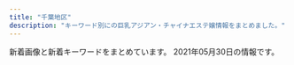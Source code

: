 ```yaml
---
title: "千葉地区"
description: "キーワード別にの巨乳アジアン・チャイナエステ嬢情報をまとめました。"
---
```


新着画像と新着キーワードをまとめています。
2021年05月30日の情報です。

<DmmAffiliateIns />
<KeywordTable
  shops={
    [
    {
        "station": "JR\u5e55\u5f35\u672c\u90f7\u99c5\u6771\u53e3",
        "name": "\u7652\u3057\u7f8e\u4eba",
        "img_links": [
            "http://kurumioui.tokyo/static/picture/nav02.png",
            "http://kurumioui.tokyo/uploads/201001/1-201001104541N6.jpg",
            "http://kurumioui.tokyo/static/picture/m-top03.png",
            "http://kurumioui.tokyo/uploads/210504/1-210504152Q0S6.jpg",
            "http://kurumioui.tokyo/static/picture/m-top04.png",
            "http://kurumioui.tokyo/uploads/201001/1-20100110450K46.jpg",
            "http://kurumioui.tokyo/static/picture/nav05.png",
            "http://kurumioui.tokyo/uploads/201005/1-2010051JIB49.jpg",
            "http://kurumioui.tokyo/static/picture/nav01.png",
            "http://kurumioui.tokyo/uploads/210104/1-210104102930511.jpg",
            "http://kurumioui.tokyo/uploads/210123/1-210123135621344.jpg",
            "http://kurumioui.tokyo/uploads/210305/1-21030516324K24.jpg",
            "http://kurumioui.tokyo/static/picture/sp-qizu.png",
            "http://kurumioui.tokyo/static/picture/nav04.png",
            "http://kurumioui.tokyo/static/picture/m-head03.png",
            "http://kurumioui.tokyo/static/picture/nav03.png",
            "http://kurumioui.tokyo/static/picture/m-top02.png",
            "http://kurumioui.tokyo/uploads/210115/1-210115145112T9.jpg",
            "http://kurumioui.tokyo/uploads/201001/1-201001104A12O.jpg",
            "http://kurumioui.tokyo/static/picture/nav06.png",
            "http://kurumioui.tokyo/static/picture/sp-tel.png",
            "http://kurumioui.tokyo/uploads/201202/1-201202151356327.jpg",
            "http://kurumioui.tokyo/uploads/210309/1-21030910121cC.jpg",
            "http://kurumioui.tokyo/uploads/210405/1-210405131914Q5.jpg"
        ],
        "keywords": {
            "86": 2,
            "87": 1,
            "C": 6,
            "89": 1,
            "85": 5,
            "88": 2,
            "84": 1,
            "D": 6
        },
        "url": "http://kurumioui.tokyo/"
    },
    {
        "img_links": [
            "http://wureshii.tokyo/static/picture/room4.png",
            "http://wureshii.tokyo/uploads/210319/1-210319124F5432.jpg",
            "http://wureshii.tokyo/uploads/200616/1-200616103511M7.jpg",
            "http://wureshii.tokyo/uploads/210428/1-21042Q552292M.jpg",
            "http://wureshii.tokyo/static/picture/tite-staff.png",
            "http://wureshii.tokyo/uploads/210409/1-210409131441F8.jpg",
            "http://wureshii.tokyo/static/picture/room2.png",
            "http://wureshii.tokyo/uploads/200723/1-200H3124150340.jpg",
            "http://wureshii.tokyo/uploads/201116/1-201116132HX52.jpg",
            "http://wureshii.tokyo/uploads/200615/1-2006151Z631C5.jpg",
            "http://wureshii.tokyo/static/picture/tit-pick.png",
            "http://wureshii.tokyo/uploads/201126/1-201126124I4E2.jpg",
            "http://wureshii.tokyo/uploads/200616/1-200616102U5456.jpg",
            "http://wureshii.tokyo/uploads/200616/1-200616103125M1.jpg",
            "http://wureshii.tokyo/uploads/200615/1-2006151Z4304L.jpg",
            "http://wureshii.tokyo/uploads/200616/1-200616103402133.jpg",
            "http://wureshii.tokyo/static/picture/tit-infor.png",
            "http://wureshii.tokyo/uploads/210106/1-21010613133E33.jpg",
            "http://wureshii.tokyo/static/picture/info.png",
            "http://wureshii.tokyo/uploads/210119/1-2101191F409235.jpg",
            "http://wureshii.tokyo/static/picture/infor.png",
            "http://wureshii.tokyo/uploads/200615/1-20061519113L58.jpg",
            "http://wureshii.tokyo/static/picture/room3.png",
            "http://wureshii.tokyo/static/picture/top.png",
            "http://wureshii.tokyo/uploads/200615/1-20061519101Kc.jpg",
            "http://wureshii.tokyo/uploads/200914/1-200914103Q0410.jpg",
            "http://wureshii.tokyo/static/picture/room1.png",
            "http://wureshii.tokyo/uploads/200723/1-200H31241064E.jpg",
            "http://wureshii.tokyo/static/picture/tit-gat.png",
            "http://wureshii.tokyo/uploads/201002/1-2010021312313Q.jpg",
            "http://wureshii.tokyo/uploads/200826/1-200R6122159392.jpg",
            "http://wureshii.tokyo/static/picture/tit-new.png"
        ],
        "keywords": {
            "C": 30
        },
        "name": "\u304a\u304b\u3048\u308a",
        "url": "http://wureshii.tokyo/",
        "station": "JR\u6d25\u7530\u6cbc\u99c5\u5317\u53e3"
    },
    {
        "station": "\u516b\u5343\u4ee3\u53f0\u99c5\u897f\u53e3",
        "keywords": {},
        "name": "\u865c\u7f8e\u4eba\uff5e\u3068\u308a\u3053\u3073\u3058\u3093\uff5e",
        "url": "https://y-bijin.aoaoeo.com/",
        "img_links": []
    },
    {
        "station": "\u6804\u753a\u99c51\u756a\u53e3",
        "url": "http://otona-room.work/",
        "name": "\u6843\u6e90\u90f7",
        "keywords": {},
        "img_links": [
            "http://otona-room.work/staff_5562_1531961868171342.jpg",
            "http://otona-room.work/1620041930.jpeg",
            "http://otona-room.work/b2.jpg",
            "http://otona-room.work/1.jpg",
            "http://otona-room.work/kanban.jpg",
            "http://otona-room.work/furo.jpg",
            "http://otona-room.work/4.jpg",
            "http://otona-room.work/staff_7611_1551333114399883.jpeg",
            "http://otona-room.work/3.jpg",
            "http://otona-room.work/b3.jpg",
            "http://otona-room.work/5.jpg",
            "http://otona-room.work/head_1_3705_1534384950723871.jpg",
            "http://otona-room.work/staff_5630_1549447096342302.jpg",
            "http://otona-room.work/movie.png",
            "http://otona-room.work/head_2_3705_1542686088990068.jpg",
            "http://otona-room.work/g2.jpg",
            "http://otona-room.work/staff_7611_1551333114399883.jpg",
            "http://otona-room.work/staff_5562_1531961868171342.jpeg"
        ]
    },
    {
        "station": "JR\u4e94\u4e95\u99c5\u897f\u53e3",
        "url": "http://iyasi-time.com/",
        "keywords": {},
        "name": "\u5eb7\u697d\u5712-KOURAKUEN-",
        "img_links": [
            "http://iyasi-time.com/images/home/top.jpg",
            "http://iyasi-time.com/images/page_top.png",
            "http://iyasi-time.com/images/top/top_01.jpg",
            "http://iyasi-time.com/images/staff_image/staf_05a.jpg",
            "http://iyasi-time.com/images/top/top_03.jpg",
            "http://iyasi-time.com/images/top/top_08.png",
            "http://iyasi-time.com/images/top/top_04.jpg",
            "http://iyasi-time.com/images/top/top_06.jpg",
            "http://iyasi-time.com/images/top/top_02.jpg",
            "http://iyasi-time.com/images/top/top_05.jpg"
        ]
    },
    {
        "url": "http://www.cianzan.xyz/",
        "img_links": [
            "http://www.cianzan.xyz/static/picture/nav-005.png",
            "http://www.cianzan.xyz/static/picture/top01.png",
            "http://www.cianzan.xyz/static/picture/right.jpg",
            "http://www.cianzan.xyz/uploads/201207/1-20120G05I9133.jpg",
            "http://www.cianzan.xyz/static/picture/tel.png",
            "http://www.cianzan.xyz/static/picture/nav-002.png",
            "http://www.cianzan.xyz/uploads/201204/1-20120414525DJ.jpg",
            "http://www.cianzan.xyz/static/picture/nav-003.png",
            "http://www.cianzan.xyz/uploads/201209/1-201209110351409.jpg",
            "http://www.cianzan.xyz/uploads/201209/1-20120911033J44.jpg",
            "http://www.cianzan.xyz/static/picture/left.jpg",
            "http://www.cianzan.xyz/static/picture/nav-006.png",
            "http://www.cianzan.xyz/uploads/201204/1-20120414562N15.jpg",
            "http://www.cianzan.xyz/static/picture/nav-004.png",
            "http://www.cianzan.xyz/static/picture/top003.jpg",
            "http://www.cianzan.xyz/uploads/201207/1-20120G05H03F.jpg",
            "http://www.cianzan.xyz/static/picture/nav-001.png"
        ],
        "keywords": {
            "D": 2,
            "86": 2
        },
        "name": "\u304a\u304b\u3048\u308a",
        "station": "JR\u56db\u8857\u9053\u99c5\u5317\u53e3"
    },
    {
        "name": "For You",
        "url": "http://massage-aroma.blue/",
        "station": "JR\u7a32\u6bdb\u99c5\u6771\u53e3",
        "keywords": {
            "E": 1,
            "D": 5,
            "86": 6
        },
        "img_links": [
            "http://massage-aroma.blue/images/top001.png",
            "http://massage-aroma.blue/images/cg05b.jpg",
            "http://massage-aroma.blue/images/nav-003.png",
            "http://massage-aroma.blue/images/nav-004.png",
            "http://massage-aroma.blue/images/nav-001.png",
            "http://massage-aroma.blue/images/nav-005.png",
            "http://massage-aroma.blue/images/nav-006.png",
            "http://massage-aroma.blue/images/tel.png",
            "http://massage-aroma.blue/images/cg07b.jpg",
            "http://massage-aroma.blue/images/cg03.jpg",
            "http://massage-aroma.blue/images/cg022.jpg",
            "http://massage-aroma.blue/images/nav-002.png",
            "http://massage-aroma.blue/images/no.png",
            "http://massage-aroma.blue/images/cg01a.jpg",
            "http://massage-aroma.blue/images/cg021.jpg",
            "http://massage-aroma.blue/images/cg06.jpg",
            "http://massage-aroma.blue/images/cg02.jpg"
        ]
    },
    {
        "name": "\u79cb\u6708",
        "station": "\u516b\u5343\u4ee3\u53f0\u99c5\u897f\u53e3",
        "keywords": {
            "86": 9,
            "C": 3,
            "D": 9,
            "88": 3
        },
        "img_links": [
            "http://www.akizu.esjoho.com/files/003-02.jpg",
            "http://www.akizu.esjoho.com/files/011-02.jpg",
            "http://www.akizu.esjoho.com/files/003.jpg",
            "http://www.akizu.esjoho.com/files/011.jpg",
            "http://www.akizu.esjoho.com/files/007-03.jpg",
            "http://www.akizu.esjoho.com/images/backlistbtn.png",
            "http://www.akizu.esjoho.com/files/011-03.jpg",
            "http://www.akizu.esjoho.com/images/mobile.jpg",
            "http://www.akizu.esjoho.com/files/003-03.jpg",
            "http://www.akizu.esjoho.com/files/007-02.jpg",
            "http://www.akizu.esjoho.com/files/012-03.jpg",
            "http://www.akizu.esjoho.com/files/012-02.jpg",
            "http://www.akizu.esjoho.com/files/007.jpg",
            "http://www.akizu.esjoho.com/files/012.jpg",
            "http://www.akizu.esjoho.com/images/coverGirlParts.png"
        ],
        "url": "http://www.akizu.esjoho.com/"
    },
    {
        "url": "http://rosabella.red/",
        "img_links": [
            "http://rosabella.red/_src/53575335/3361616039248_.pic.jpg",
            "http://rosabella.red/_src/56057658/wechatimg1771.jpg",
            "http://rosabella.red/_src/55499820/wechatimg1114.jpg",
            "http://rosabella.red/_src/40198019/download-2.jpg",
            "http://rosabella.red/_src/50390306/wechatimg1084.jpg",
            "http://rosabella.red/_src/55499824/wechatimg1114.jpg",
            "http://rosabella.red/_src/54543244/smartselect_20210527-133753_wechat.jpg",
            "http://rosabella.red/_src/54543242/smartselect_20210527-133753_wechat.jpg",
            "http://rosabella.red/_src/53868767/wechatimg1084.jpg",
            "http://rosabella.red/_src/40198093/wx00020615-171913%402x.png",
            "http://rosabella.red/_src/52706194/wechatimg1771.jpg",
            "http://rosabella.red/_src/54543243/smartselect_20210527-133753_wechat.jpg",
            "http://rosabella.red/_src/40198168/wx00020615-171913%402x.png",
            "http://rosabella.red/_src/53575326/3361616039248_.pic.jpg",
            "http://rosabella.red/_src/40198023/download-4.jpg",
            "http://rosabella.red/_src/50390318/wechatimg1084.jpg",
            "http://rosabella.red/_src/40198025/download-5.jpg",
            "http://rosabella.red/_src/56513371/smartselect_20210527-133753_wechat.jpg",
            "http://rosabella.red/_src/40198045/s_face.jpg",
            "http://rosabella.red/_src/40198192/s_info.jpg",
            "http://rosabella.red/_src/40198217/s_face.jpg",
            "http://rosabella.red/_src/54543219/smartselect_20210527-133753_wechat.jpg",
            "http://rosabella.red/_src/53868760/wechatimg1084.jpg",
            "http://rosabella.red/_src/40198080/s_face.jpg",
            "http://rosabella.red/_src/40198598/wechatimg1114.jpg",
            "http://rosabella.red/_src/53575246/3361616039248_.pic.jpg",
            "http://rosabella.red/_src/40198015/download.jpg",
            "http://rosabella.red/_src/40198162/s_face.jpg",
            "http://rosabella.red/_src/56057635/wechatimg1771.jpg",
            "http://rosabella.red/_src/40198029/s_pick.jpg",
            "http://rosabella.red/_src/50390320/wechatimg1084.jpg",
            "http://rosabella.red/_src/56513899/smartselect_20210527-133753_wechat.jpg",
            "http://rosabella.red/_src/56057667/wechatimg1771.jpg",
            "http://rosabella.red/_src/44488629/cam-1.jpg",
            "http://rosabella.red/_src/56057732/wechatimg1771.jpg",
            "http://rosabella.red/_src/53575325/3361616039248_.pic.jpg",
            "http://rosabella.red/_src/40198600/wechatimg1114.jpg",
            "http://rosabella.red/_src/40198165/s_info.jpg",
            "http://rosabella.red/_src/56513991/smartselect_20210527-133753_wechat.jpg",
            "http://rosabella.red/_src/50390319/wechatimg1084.jpg",
            "http://rosabella.red/_src/40198062/s_info.jpg",
            "http://rosabella.red/_src/52706195/wechatimg1771.jpg",
            "http://rosabella.red/_src/53575336/3361616039248_.pic.jpg",
            "http://rosabella.red/_src/40198017/download-1.jpg",
            "http://rosabella.red/_src/53575334/3361616039248_.pic.jpg",
            "http://rosabella.red/_src/40198186/s_pick.jpg",
            "http://rosabella.red/_src/52706193/wechatimg1771.jpg",
            "http://rosabella.red/_src/40198601/wechatimg1114.jpg",
            "http://rosabella.red/_src/40198021/download-3.jpg",
            "http://rosabella.red/_src/40198014/sign.png",
            "http://rosabella.red/_src/40198214/s_pick.jpg",
            "http://rosabella.red/_src/54543228/wechatimg568.jpg",
            "http://rosabella.red/_src/52706170/wechatimg206.jpg",
            "http://rosabella.red/_src/40198223/wx00020615-171913%402x.png",
            "http://rosabella.red/_src/40198090/s_info.jpg",
            "http://rosabella.red/_src/40198143/s_staff01.jpg",
            "http://rosabella.red/_src/55499826/wechatimg1114.jpg",
            "http://rosabella.red/_src/40198195/wx00020615-171913%402x.png",
            "http://rosabella.red/_src/40198159/s_pick.jpg",
            "http://rosabella.red/_src/40198073/s_pick.jpg",
            "http://rosabella.red/_src/40198220/s_info.jpg",
            "http://rosabella.red/_src/40198189/s_face.jpg",
            "http://rosabella.red/_src/40198065/wx00020615-171913%402x.png",
            "http://rosabella.red/_src/55497169/wechatimg1114.jpg"
        ],
        "station": "JR\u7a32\u6bdb\u99c5\u6771\u53e3",
        "keywords": {
            "F": 1,
            "88": 1
        },
        "name": "\u9e97\u3046\u3089\u3089"
    },
    {
        "keywords": {
            "90": 20,
            "88": 20,
            "86": 20,
            "84": 10,
            "85": 10,
            "87": 10
        },
        "station": "JR\u7a32\u6bdb\u99c5\u897f\u53e3",
        "name": "Sherry",
        "url": "https://inage-mensesthe.com/",
        "img_links": [
            "https://inage-mensesthe.com/room/room-l2.jpg",
            "https://inage-mensesthe.com/images/esthe2.jpg",
            "https://inage-mensesthe.com/massage/2021/04/15/rina-s1.jpg",
            "https://inage-mensesthe.com/staff/satomi-top.jpg",
            "https://inage-mensesthe.com/staff/mai-top.jpg",
            "https://inage-mensesthe.com/room/room-l4.jpg",
            "https://inage-mensesthe.com/staff/coco-l3.jpg",
            "https://inage-mensesthe.com/staff/sachi-s2.jpg",
            "https://inage-mensesthe.com/images/clear.png",
            "https://inage-mensesthe.com/icon/twitter.png",
            "https://inage-mensesthe.com/staff/mai-l4.jpg",
            "https://inage-mensesthe.com/staff/rina-l1.jpg",
            "https://inage-mensesthe.com/staff/coco-l4.jpg",
            "https://inage-mensesthe.com/room/room-l1.jpg",
            "https://inage-mensesthe.com/staff/rina-top.jpg",
            "https://inage-mensesthe.com/staff/sachi-l3.jpg",
            "https://inage-mensesthe.com/images/main1.jpg",
            "https://inage-mensesthe.com/staff/mai-s3.jpg",
            "https://inage-mensesthe.com/staff/sachi-top.jpg",
            "https://inage-mensesthe.com/staff/rina-s1.jpg",
            "https://inage-mensesthe.com/massage/2020/12/18/momoka-s1.jpg",
            "https://inage-mensesthe.com/staff/sachi-l2.jpg",
            "https://inage-mensesthe.com/staff/mai-s4.jpg",
            "https://inage-mensesthe.com/staff/nana-l1.jpg",
            "https://inage-mensesthe.com/staff/satomi-s1.jpg",
            "https://inage-mensesthe.com/staff/satomi-s3.jpg",
            "https://inage-mensesthe.com/staff/sachi-s1.jpg",
            "https://inage-mensesthe.com/massage/2021/01/28/nana-s1.jpg",
            "https://inage-mensesthe.com/massage/2021/03/19/aika-s1.jpg",
            "https://inage-mensesthe.com/images/esthe4.jpg",
            "https://inage-mensesthe.com/staff/mai-l1.jpg",
            "https://inage-mensesthe.com/staff/mai-l3.jpg",
            "https://inage-mensesthe.com/staff/satomi-s2.jpg",
            "https://inage-mensesthe.com/staff/sora-s1.jpg",
            "https://inage-mensesthe.com/icon/line.png",
            "https://inage-mensesthe.com/staff/mai-s2.jpg",
            "https://inage-mensesthe.com/staff/momoka-l1.jpg",
            "https://inage-mensesthe.com/massage/2021/01/25/emi-s1.jpg",
            "https://inage-mensesthe.com/staff/nana-top.jpg",
            "https://inage-mensesthe.com/staff/mai-l2.jpg",
            "https://inage-mensesthe.com/staff/sachi-s3.jpg",
            "https://inage-mensesthe.com/staff/momoka-top.jpg",
            "https://inage-mensesthe.com/massage/2021/02/11/sora-s1.jpg",
            "https://inage-mensesthe.com/staff/sachi-l1.jpg",
            "https://inage-mensesthe.com/staff/aika-l1.jpg",
            "https://inage-mensesthe.com/staff/satomi-l2.jpg",
            "https://inage-mensesthe.com/images/qrcode.png",
            "https://inage-mensesthe.com/staff/sachi-s4.jpg",
            "https://inage-mensesthe.com/staff/sora-l1.jpg",
            "https://inage-mensesthe.com/footer/footer-tel.png",
            "https://inage-mensesthe.com/staff/mai-s1.jpg",
            "https://inage-mensesthe.com/staff/coco-s3.jpg",
            "https://inage-mensesthe.com/footer/footer-staff.png",
            "https://inage-mensesthe.com/staff/sachi-l4.jpg",
            "https://inage-mensesthe.com/staff/coco-s1.jpg",
            "https://inage-mensesthe.com/staff/coco-l2.jpg",
            "https://inage-mensesthe.com/staff/coco-s4.jpg",
            "https://inage-mensesthe.com/staff/satomi-l1.jpg",
            "https://inage-mensesthe.com/room/room-l3.jpg",
            "https://inage-mensesthe.com/images/esthe3.jpg",
            "https://inage-mensesthe.com/icon/yelp.png",
            "https://inage-mensesthe.com/staff/coco-l1.jpg",
            "https://inage-mensesthe.com/staff/sora-top.jpg",
            "https://inage-mensesthe.com/footer/footer-line.png",
            "https://inage-mensesthe.com/images/header3.png",
            "https://inage-mensesthe.com/staff/momoka-s1.jpg",
            "https://inage-mensesthe.com/staff/coco-top.jpg",
            "https://inage-mensesthe.com/icon/facebook.png",
            "https://inage-mensesthe.com/images/esthe1.jpg",
            "https://inage-mensesthe.com/staff/coco-s2.jpg",
            "https://inage-mensesthe.com/staff/aika-top.jpg",
            "https://inage-mensesthe.com/staff/satomi-l3.jpg",
            "https://inage-mensesthe.com/images/main-sp.jpg",
            "https://inage-mensesthe.com/staff/nana-s1.jpg",
            "https://inage-mensesthe.com/staff/aika-s1.jpg"
        ]
    },
    {
        "keywords": {
            "C": 24,
            "91": 12,
            "92": 12,
            "86": 12,
            "G": 12,
            "D": 24,
            "88": 12,
            "E": 24,
            "90": 24
        },
        "url": "http://cherry.estheya.com/",
        "img_links": [
            "http://cherry.estheya.com/css/nav/nav-0005.jpg",
            "http://cherry.estheya.com/css/staff/staff11-a.jpg",
            "http://cherry.estheya.com/css/nav/nav-0004.jpg",
            "http://cherry.estheya.com/css/staff/staff009-a.jpg",
            "http://cherry.estheya.com/css/head01.jpg",
            "http://cherry.estheya.com/css/staff/staff11-b.jpg",
            "http://cherry.estheya.com/css/staff/staff11-c.jpg",
            "http://cherry.estheya.com/css/staff/staff005-a.jpg",
            "http://cherry.estheya.com/css/staff/staff0009-c.jpg",
            "http://cherry.estheya.com/css/nav/nav-0001.jpg",
            "http://cherry.estheya.com/css/nav/nav-006.jpg",
            "http://cherry.estheya.com/css/staff/staff009-b.jpg",
            "http://cherry.estheya.com/css/top003.jpg",
            "http://cherry.estheya.com/css/staff/staff07-c.jpg",
            "http://cherry.estheya.com/css/staff/staff12-a.jpg",
            "http://cherry.estheya.com/css/staff/staff07-a.jpg",
            "http://cherry.estheya.com/css/tel.png",
            "http://cherry.estheya.com/css/staff/staff07-b.jpg",
            "http://cherry.estheya.com/css/nav/nav-00003.jpg",
            "http://cherry.estheya.com/css/staff/staff000004-a.jpg",
            "http://cherry.estheya.com/css/staff/staff12-b.jpg",
            "http://cherry.estheya.com/css/nav/nav-00002.jpg",
            "http://cherry.estheya.com/css/staff/staff012-c.jpg",
            "http://cherry.estheya.com/css/cam00001.jpg"
        ],
        "station": "JR\u56db\u8857\u9053\u99c5\u5317\u53e3",
        "name": "\u30c1\u30a7\u30ea\u30fc"
    },
    {
        "station": "JR\u6210\u7530\u99c5",
        "name": "\u548c\uff5e\u306a\u3054\u307f\uff5e",
        "url": "https://www.ikoi-este.com/",
        "keywords": {},
        "img_links": [
            "https://www.ikoi-este.com/images/menu/staff_off.jpg",
            "https://www.ikoi-este.com/sp/img/4.jpg",
            "https://www.ikoi-este.com/i/images/4.jpg",
            "https://www.ikoi-este.com/images/interior/s3.jpg",
            "https://www.ikoi-este.com/images/girl/gal_2104030102251617422567004.jpg",
            "https://www.ikoi-este.com/images/girl/gal_2104030102251617422567005.jpg",
            "https://www.ikoi-este.com/sp/img/6.jpg",
            "https://www.ikoi-este.com/images/girl/gal_2104030100051617422410004.jpg",
            "https://www.ikoi-este.com/images/interior/s2.jpg",
            "https://www.ikoi-este.com/images/menu/top_off.jpg",
            "https://www.ikoi-este.com/images/interior/s4.jpg",
            "https://www.ikoi-este.com/i/images/5.jpg",
            "https://www.ikoi-este.com/images/contents.jpg",
            "https://www.ikoi-este.com/images/interior/s6.jpg",
            "https://www.ikoi-este.com/sp/img/1.jpg",
            "https://www.ikoi-este.com/images/girl/gal_2104030100051617422410005.jpg",
            "https://www.ikoi-este.com/images/interior/s1.jpg",
            "https://www.ikoi-este.com/i/images/1.jpg",
            "https://www.ikoi-este.com/i/images/6.jpg",
            "https://www.ikoi-este.com/i/images/2.jpg",
            "https://www.ikoi-este.com/sp/img/2.jpg",
            "https://www.ikoi-este.com/i/images/3.jpg",
            "https://www.ikoi-este.com/images/interior/1.jpg",
            "https://www.ikoi-este.com/images/menu/contents_off.jpg",
            "https://www.ikoi-este.com/images/girl/gal_2104030134471617424572004.jpg",
            "https://www.ikoi-este.com/images/menu/interior_off.jpg",
            "https://www.ikoi-este.com/images/y.jpg",
            "https://www.ikoi-este.com/sp/img/3.jpg",
            "https://www.ikoi-este.com/sp/img/5.jpg",
            "https://www.ikoi-este.com/images/girl/gal_2104030134471617424572005.jpg",
            "https://www.ikoi-este.com/images/interior/s5.jpg"
        ]
    },
    {
        "name": "\u3055\u304f\u3089",
        "img_links": [
            "http://sakuraest.xyz/img/pickup.jpg",
            "http://sakuraest.xyz/files/002c500.jpg",
            "http://sakuraest.xyz/img/btn_side_mobile.jpg",
            "http://sakuraest.xyz/img/header026145.png",
            "http://sakuraest.xyz/files/0046145.jpg",
            "http://sakuraest.xyz/files/0086145.jpg",
            "http://sakuraest.xyz/files/006c500.jpg",
            "http://sakuraest.xyz/img/header02be13.png",
            "http://sakuraest.xyz/img/ttl_info.png",
            "http://sakuraest.xyz/files/0076145.jpg",
            "http://sakuraest.xyz/img/goback.jpg",
            "http://sakuraest.xyz/files/0070569.jpg",
            "http://sakuraest.xyz/files/008be13.jpg",
            "http://sakuraest.xyz/files/007be13.jpg",
            "http://sakuraest.xyz/img/header020569.png",
            "http://sakuraest.xyz/files/004be13.jpg",
            "http://sakuraest.xyz/files/005d5e7.jpg",
            "http://sakuraest.xyz/files/0056145.jpg",
            "http://sakuraest.xyz/files/0066145.jpg",
            "http://sakuraest.xyz/img/header0208ef.png",
            "http://sakuraest.xyz/img/header021e85.png",
            "http://sakuraest.xyz/files/006be13.jpg",
            "http://sakuraest.xyz/img/header0206cc.png",
            "http://sakuraest.xyz/files/0016145.jpg",
            "http://sakuraest.xyz/files/005be13.jpg",
            "http://sakuraest.xyz/files/001be13.jpg",
            "http://sakuraest.xyz/files/0026145.jpg",
            "http://sakuraest.xyz/img/header02d5e7.png",
            "http://sakuraest.xyz/img/btn_blog.png",
            "http://sakuraest.xyz/files/0049327.jpg",
            "http://sakuraest.xyz/img/header029327.png",
            "http://sakuraest.xyz/img/header026680.png",
            "http://sakuraest.xyz/img/header02c500.png",
            "http://sakuraest.xyz/files/002be13.jpg",
            "http://sakuraest.xyz/files/00108ef.jpg",
            "http://sakuraest.xyz/files/0086680.jpg"
        ],
        "url": "http://sakuraest.xyz/",
        "station": "\u5e55\u5f35\u672c\u90f7\u99c5\u6771\u53e3",
        "keywords": {
            "D": 8,
            "85": 2,
            "88": 2,
            "86": 4,
            "87": 6,
            "C": 21
        }
    },
    {
        "img_links": [
            "http://www.rakuraku-inage.info/images/icon_staff.png",
            "http://www.rakuraku-inage.info/files/021-03.jpg",
            "http://www.rakuraku-inage.info/common/images/photo02.jpg",
            "http://www.rakuraku-inage.info/files/048.jpg",
            "http://www.rakuraku-inage.info/files/017.jpg",
            "http://www.rakuraku-inage.info/files/021.jpg",
            "http://www.rakuraku-inage.info/files/048-03.jpg",
            "http://www.rakuraku-inage.info/common/images/photo01.jpg",
            "http://www.rakuraku-inage.info/images/icon_tel.png",
            "http://www.rakuraku-inage.info/files/062-03.jpg",
            "http://www.rakuraku-inage.info/files/061-02.jpg",
            "http://www.rakuraku-inage.info/files/061.jpg",
            "http://www.rakuraku-inage.info/files/062-02.jpg",
            "http://www.rakuraku-inage.info/files/048-02.jpg",
            "http://www.rakuraku-inage.info/files/017-03.jpg",
            "http://www.rakuraku-inage.info/files/047-02.jpg",
            "http://www.rakuraku-inage.info/files/047-03.jpg",
            "http://www.rakuraku-inage.info/files/061-03.jpg",
            "http://www.rakuraku-inage.info/common/images/photo03.jpg",
            "http://www.rakuraku-inage.info/files/021-02.jpg",
            "http://www.rakuraku-inage.info/images/icon_top.png",
            "http://www.rakuraku-inage.info/images/mainImg_sub.jpg",
            "http://www.rakuraku-inage.info/images/btn2.png",
            "http://www.rakuraku-inage.info/files/062.jpg",
            "http://www.rakuraku-inage.info/images/icon_info.png",
            "http://www.rakuraku-inage.info/files/047.jpg",
            "http://www.rakuraku-inage.info/files/017-02.jpg"
        ],
        "name": "\u3089\u304f\u3089\u304f",
        "station": "JR\u7a32\u6bdb\u99c5\u6771\u53e3",
        "keywords": {
            "83": 4,
            "D": 16,
            "85": 4,
            "87": 8,
            "88": 4,
            "86": 4,
            "C": 8
        },
        "url": "http://www.rakuraku-inage.info/"
    },
    {
        "img_links": [
            "https://static.wixstatic.com/media/656261_13b56d76ba4b4f3fbdd2d614b7f3131a~mv2.jpg",
            "https://static.wixstatic.com/media/656261_cd548a1ebd6547bca0b1f7902b51ec53~mv2.jpg",
            "https://static.wixstatic.com/media/656261_1e3c42dadc4c43f6a67e3c43ab3a7e86~mv2.jpg",
            "https://static.wixstatic.com/media/656261_f19819762927421fbc7e462b610e64db~mv2.jpg",
            "https://static.wixstatic.com/media/656261_d5f654a2160b48ac899281411259fefe~mv2.jpg",
            "https://static.wixstatic.com/media/656261_dc91ba7dbcfd49cf94b6f33f427eabc4~mv2.jpg",
            "https://static.wixstatic.com/media/656261_352bc4d873814c08890c13c58d54ed11~mv2.jpg"
        ],
        "station": "JR\u8607\u6211\u99c5",
        "keywords": {
            "C": 7
        },
        "name": "Orange \u30aa\u30e9\u30f3\u30b8\u30e5",
        "url": "https://www.orange-relaxation.com/"
    },
    {
        "station": "JR\u4f50\u5009\u99c5\u5317\u53e3",
        "img_links": [
            "http://aroma-relax.pink/images/r1.jpg",
            "http://aroma-relax.pink/images/cg05.jpg",
            "http://aroma-relax.pink/images/cg02.jpg",
            "http://aroma-relax.pink/link/menlog.jpg",
            "http://aroma-relax.pink/images/cg03.jpg",
            "http://aroma-relax.pink/images/cg01.jpg",
            "http://aroma-relax.pink/images/r2.jpg",
            "http://aroma-relax.pink/images/cg011.jpg",
            "http://aroma-relax.pink/images/top.jpg"
        ],
        "keywords": {},
        "url": "http://aroma-relax.pink/",
        "name": "\u6e80\u8db3"
    },
    {
        "name": "\u5922\u5fc3\u5730",
        "keywords": {
            "87": 3,
            "D": 4,
            "86": 3,
            "C": 17
        },
        "station": "JR\u4e94\u4e95\u99c5\u897f\u53e3",
        "img_links": [
            "http://www.yumegogoti.mensest.com/files/003-02.jpg",
            "http://www.yumegogoti.mensest.com/files/004-02.jpg",
            "http://www.yumegogoti.mensest.com/images/shop/shop04.jpg",
            "http://www.yumegogoti.mensest.com/files/005-02.jpg",
            "http://www.yumegogoti.mensest.com/images/slider/1.jpg",
            "http://www.yumegogoti.mensest.com/images/shop/shop02.jpg",
            "http://www.yumegogoti.mensest.com/images/guide.jpg",
            "http://www.yumegogoti.mensest.com/images/shop/shop01.jpg",
            "http://www.yumegogoti.mensest.com/files/002.jpg",
            "http://www.yumegogoti.mensest.com/files/001.jpg",
            "http://www.yumegogoti.mensest.com/files/006.jpg",
            "http://www.yumegogoti.mensest.com/files/006-02.jpg",
            "http://www.yumegogoti.mensest.com/files/004.jpg",
            "http://www.yumegogoti.mensest.com/files/002-02.jpg",
            "http://www.yumegogoti.mensest.com/files/001-02.jpg",
            "http://www.yumegogoti.mensest.com/images/slider/2.jpg",
            "http://www.yumegogoti.mensest.com/files/005.jpg",
            "http://www.yumegogoti.mensest.com/images/tel.png",
            "http://www.yumegogoti.mensest.com/images/movie.jpg",
            "http://www.yumegogoti.mensest.com/images/shop/shop03.jpg",
            "http://www.yumegogoti.mensest.com/images/shop/shop05.jpg",
            "http://www.yumegogoti.mensest.com/images/staff01.jpg",
            "http://www.yumegogoti.mensest.com/images/slider/3.jpg",
            "http://www.yumegogoti.mensest.com/files/003.jpg",
            "http://www.yumegogoti.mensest.com/images/link.jpg"
        ],
        "url": "http://www.yumegogoti.mensest.com/"
    },
    {
        "name": "\u5eb7\u697d\u5712",
        "url": "http://kourakuenmise.com/",
        "keywords": {},
        "station": "\u9ad8\u6839\u6728\u6238\u99c5\u5317\u53e3",
        "img_links": [
            "http://kourakuenmise.com/zp/img04.jpg",
            "http://kourakuenmise.com/zp/img012.jpg",
            "http://kourakuenmise.com/zp/img0011.jpg",
            "http://kourakuenmise.com/images/2078427_1.jpg",
            "http://kourakuenmise.com/images/mobile.jpg",
            "http://kourakuenmise.com/images/header_img.jpg",
            "http://kourakuenmise.com/images/news_bj.jpg",
            "http://kourakuenmise.com/zp/img011.jpg",
            "http://kourakuenmise.com/zp/img007.jpg",
            "http://kourakuenmise.com/zp/img006.jpg",
            "http://kourakuenmise.com/zp/img005.jpg",
            "http://kourakuenmise.com/images/46-11051416223130.jpg"
        ]
    },
    {
        "station": "\u52dd\u7530\u53f0\u99c5\u5357\u53e3",
        "img_links": [
            "http://www.relax-leo.com/files/018-02.jpg",
            "http://www.relax-leo.com/img/material/gm5_rollout.png",
            "http://www.relax-leo.com/img/material/gm6_rollout.png",
            "http://www.relax-leo.com/img/material/top_t5.png",
            "http://www.relax-leo.com/img/material/p3_ct1.png",
            "http://www.relax-leo.com/img/material/top_t2.png",
            "http://www.relax-leo.com/files/009-03.jpg",
            "http://www.relax-leo.com/files/023.jpg",
            "http://www.relax-leo.com/img/material/att.png",
            "http://www.relax-leo.com/img/material/p3_ct2.png",
            "http://www.relax-leo.com/index4.jpg",
            "http://www.relax-leo.com/files/022.jpg",
            "http://www.relax-leo.com/files/023-02.jpg",
            "http://www.relax-leo.com/thumbnails/022.jpg",
            "http://www.relax-leo.com/files/015-02.jpg",
            "http://www.relax-leo.com/files/009.jpg",
            "http://www.relax-leo.com/files/010.jpg",
            "http://www.relax-leo.com/thumbnails/019.jpg",
            "http://www.relax-leo.com/img/material/top_t3.png",
            "http://www.relax-leo.com/img/material/age.png",
            "http://www.relax-leo.com/img/top/img_service_01.png",
            "http://www.relax-leo.com/files/021.jpg",
            "http://www.relax-leo.com/img/material/gm4_rollout.png",
            "http://www.relax-leo.com/files/008-02.jpg",
            "http://www.relax-leo.com/thumbnails/010.jpg",
            "http://www.relax-leo.com/files/011-02.jpg",
            "http://www.relax-leo.com/files/008-03.jpg",
            "http://www.relax-leo.com/img/material/gm1_rollout.png",
            "http://www.relax-leo.com/img/material/backlistbtn.png",
            "http://www.relax-leo.com/files/015.jpg",
            "http://www.relax-leo.com/thumbnails/021.jpg",
            "http://www.relax-leo.com/i/img/operation/img_service_02.png",
            "http://www.relax-leo.com/thumbnails/015.jpg",
            "http://www.relax-leo.com/img/material/p7_ct1.png",
            "http://www.relax-leo.com/i/img/operation/img_service_03.png",
            "http://www.relax-leo.com/img/material/top_pickback.png",
            "http://www.relax-leo.com/img/top/img_service_02.png",
            "http://www.relax-leo.com/img/material/top_t1.png",
            "http://www.relax-leo.com/img/material/p2_ct1.png",
            "http://www.relax-leo.com/img/material/frames.png",
            "http://www.relax-leo.com/files/019.jpg",
            "http://www.relax-leo.com/files/023-03.jpg",
            "http://www.relax-leo.com/img/material/gm3_rollout.png",
            "http://www.relax-leo.com/files/022-03.jpg",
            "http://www.relax-leo.com/files/009-02.jpg",
            "http://www.relax-leo.com/files/008.jpg",
            "http://www.relax-leo.com/files/015-03.jpg",
            "http://www.relax-leo.com/files/021-02.jpg",
            "http://www.relax-leo.com/files/010-03.jpg",
            "http://www.relax-leo.com/img/material/p4_ct1.png",
            "http://www.relax-leo.com/img/material/p5_ct1.png",
            "http://www.relax-leo.com/thumbnails/008.jpg",
            "http://www.relax-leo.com/thumbnails/018.jpg",
            "http://www.relax-leo.com/thumbnails/011.jpg",
            "http://www.relax-leo.com/img/top/img_service_03.png",
            "http://www.relax-leo.com/files/011-03.jpg",
            "http://www.relax-leo.com/files/010-02.jpg",
            "http://www.relax-leo.com/files/019-02.jpg",
            "http://www.relax-leo.com/files/019-03.jpg",
            "http://www.relax-leo.com/files/018-03.jpg",
            "http://www.relax-leo.com/i/img/operation/img_service_01.png",
            "http://www.relax-leo.com/thumbnails/023.jpg",
            "http://www.relax-leo.com/img/material/camp20201027.jpg",
            "http://www.relax-leo.com/files/018.jpg",
            "http://www.relax-leo.com/i/img/operation/img_service_04.png",
            "http://www.relax-leo.com/files/021-03.jpg",
            "http://www.relax-leo.com/thumbnails/009.jpg",
            "http://www.relax-leo.com/img/material/gm2_rollout.png",
            "http://www.relax-leo.com/files/011.jpg",
            "http://www.relax-leo.com/files/022-02.jpg",
            "http://www.relax-leo.com/img/material/top_t4.png",
            "http://www.relax-leo.com/img/material/frameback.png",
            "http://www.relax-leo.com/img/top/img_service_04.png"
        ],
        "name": "Leo",
        "keywords": {
            "C": 13,
            "85": 24,
            "86": 12
        },
        "url": "http://www.relax-leo.com/"
    },
    {
        "keywords": {
            "E": 72,
            "89": 18,
            "86": 72,
            "87": 108,
            "88": 36,
            "C": 54,
            "\u30bb\u30af\u30b7\u30fc": 18,
            "F": 72,
            "D": 108,
            "84": 36,
            "85": 36
        },
        "img_links": [
            "http://hani.iest.info/images/s1.jpg",
            "http://hani.iest.info/photos/sites/18/2019/10/2019100602133354.jpg",
            "http://hani.iest.info/photos/sites/18/2021/05/2021052205570965.jpg",
            "http://hani.iest.info/photos/sites/18/2019/12/2019120309530549.jpg",
            "http://hani.iest.info/photos/sites/18/2019/10/201910060213371.jpg",
            "http://hani.iest.info/photos/sites/18/2020/06/2020060903502382.jpg",
            "http://hani.iest.info/photos/sites/18/2020/04/2020040603070417.jpg",
            "http://hani.iest.info/images/mobile.jpg",
            "http://hani.iest.info/images/s_link.png",
            "http://hani.iest.info/images/s3.jpg",
            "http://hani.iest.info/photos/sites/18/2019/10/2019100602133621.jpg",
            "http://hani.iest.info/photos/sites/18/2019/12/2019122008033573.jpg",
            "http://hani.iest.info/images/top.png",
            "http://hani.iest.info/photos/sites/18/2019/11/2019112910073821.jpg",
            "http://hani.iest.info/images/acc1.jpg",
            "http://hani.iest.info/photos/sites/18/2019/10/2019100602133570.jpg",
            "http://hani.iest.info/photos/sites/18/2019/10/2019101407222923.jpg",
            "http://hani.iest.info/images/news.png",
            "http://hani.iest.info/photos/sites/18/2019/10/201910060213393.jpg",
            "http://hani.iest.info/images/room3.jpg",
            "http://hani.iest.info/photos/sites/18/2020/06/2020060903502282.jpg",
            "http://hani.iest.info/photos/sites/18/2021/04/202104290552300.jpg",
            "http://hani.iest.info/photos/sites/18/2019/12/201912200803389.jpg",
            "http://hani.iest.info/images/acc2.jpg",
            "http://hani.iest.info/photos/sites/18/2019/10/201910060213369.jpg",
            "http://hani.iest.info/images/room1.jpg",
            "http://hani.iest.info/images/acc3.jpg",
            "http://hani.iest.info/photos/sites/18/2019/10/2019101407222356.jpg",
            "http://hani.iest.info/photos/sites/18/2020/02/2020022704442031.jpg",
            "http://hani.iest.info/images/s_staff.png",
            "http://hani.iest.info/images/room4.jpg",
            "http://hani.iest.info/photos/sites/18/2019/10/2019100602133666.jpg",
            "http://hani.iest.info/photos/sites/18/2019/10/2019101903334729.jpg",
            "http://hani.iest.info/photos/sites/18/2020/02/2020022704441935.jpg",
            "http://hani.iest.info/images/room2.jpg",
            "http://hani.iest.info/photos/sites/18/2021/05/2021052205570339.jpg",
            "http://hani.iest.info/photos/sites/18/2020/06/2020060903502311.jpg",
            "http://hani.iest.info/photos/sites/18/2019/12/2019122008033171.jpg",
            "http://hani.iest.info/photos/sites/18/2020/05/2020052207375063.jpg",
            "http://hani.iest.info/photos/sites/18/2020/04/2020040603065891.jpg",
            "http://hani.iest.info/photos/sites/18/2019/10/2019100602133829.jpg"
        ],
        "url": "http://hani.iest.info/",
        "name": "Hani\u30fb\u30cf\u30cb",
        "station": "JR\u897f\u5343\u8449\u99c5\u5357\u53e3"
    },
    {
        "station": "JR\u8302\u539f\u99c5",
        "url": "https://www.harurelaxation.com/",
        "name": "HARU",
        "keywords": {
            "C": 6,
            "83": 9,
            "\u80f8": 2,
            "84": 6,
            "D": 12,
            "82": 6,
            "E": 3
        },
        "img_links": [
            "https://www.harurelaxation.com/prof/7/01.jpg",
            "https://www.harurelaxation.com/prof/6/02.jpg",
            "https://www.harurelaxation.com/prof/8/02.jpg",
            "https://www.harurelaxation.com/prof/5/01.jpg",
            "https://www.harurelaxation.com/prof/10/03.jpg",
            "https://www.harurelaxation.com/prof/9/01.jpg",
            "https://www.harurelaxation.com/prof/8/01.jpg",
            "https://www.harurelaxation.com/prof/10/top.jpg",
            "https://www.harurelaxation.com/prof/1/top.jpg",
            "https://www.harurelaxation.com/prof/10/01.jpg",
            "https://www.harurelaxation.com/prof/3/02.jpg",
            "https://www.harurelaxation.com/prof/9/top.jpg",
            "https://www.harurelaxation.com/prof/1/01.jpg",
            "https://www.harurelaxation.com/img/tmp/sns_bt1.png",
            "https://www.harurelaxation.com/prof/7/top.jpg",
            "https://www.harurelaxation.com/prof/5/top.jpg",
            "https://www.harurelaxation.com/prof/8/top.jpg",
            "https://www.harurelaxation.com/prof/10/02.jpg",
            "https://www.harurelaxation.com/prof/3/top.jpg",
            "https://www.harurelaxation.com/img/all/loader.png",
            "https://www.harurelaxation.com/prof/5/02.jpg",
            "https://www.harurelaxation.com/prof/1/02.jpg",
            "https://www.harurelaxation.com/prof/3/01.jpg",
            "https://www.harurelaxation.com/prof/6/top.jpg",
            "https://www.harurelaxation.com/prof/6/01.jpg",
            "https://www.harurelaxation.com/img/tmp/sns_bt2.png",
            "https://www.harurelaxation.com/prof/7/02.jpg"
        ]
    },
    {
        "img_links": [
            "http://beauty-est.xyz/img/nosta.jpg",
            "http://beauty-est.xyz/img/st5.jpg",
            "http://beauty-est.xyz/img/top.jpg",
            "http://beauty-est.xyz/img/st4.jpg",
            "http://beauty-est.xyz/img/t6.jpg",
            "http://beauty-est.xyz/img/f1.jpg",
            "http://beauty-est.xyz/img/st1.jpg",
            "http://beauty-est.xyz/img/sm.jpg",
            "http://beauty-est.xyz/img/t2.jpg",
            "http://beauty-est.xyz/img/stt3.jpg",
            "http://beauty-est.xyz/img/t4.jpg",
            "http://beauty-est.xyz/img/no.png",
            "http://beauty-est.xyz/img/stt1.jpg",
            "http://beauty-est.xyz/img/noo.png",
            "http://beauty-est.xyz/img/st3.jpg",
            "http://beauty-est.xyz/img/t3.jpg",
            "http://beauty-est.xyz/img/t1.jpg",
            "http://beauty-est.xyz/img/st2.jpg",
            "http://beauty-est.xyz/img/t5.jpg"
        ],
        "station": "\u516b\u5343\u4ee3\u53f0\u99c5\u6771\u53e3",
        "url": "http://beauty-est.xyz/",
        "name": "\u5c0f\u60aa\u9b54",
        "keywords": {
            "D": 1,
            "C": 2,
            "86": 4,
            "E": 2,
            "87": 1
        }
    },
    {
        "keywords": {
            "87": 96,
            "F": 16,
            "85": 16,
            "D": 112,
            "86": 32,
            "83": 16,
            "88": 48,
            "C": 40,
            "E": 64,
            "G": 32,
            "84": 32
        },
        "name": "\u5929\u4f7f\u306e\u68ee",
        "img_links": [
            "https://tenshinomori.xyz.mn/photos/sites/11/2020/12/2020121613443586.jpg",
            "https://tenshinomori.xyz.mn/photos/sites/11/2021/04/2021040311010754.jpg",
            "https://tenshinomori.xyz.mn/photos/sites/11/2020/12/2020121016271562.jpg",
            "https://tenshinomori.xyz.mn/photos/sites/11/2021/04/2021040311010666.jpg",
            "https://tenshinomori.xyz.mn/images/s_news.png",
            "https://tenshinomori.xyz.mn/images/room2.jpg",
            "https://tenshinomori.xyz.mn/photos/sites/11/2020/09/2020092918150341.jpg",
            "https://tenshinomori.xyz.mn/images/m8.jpg",
            "https://tenshinomori.xyz.mn/photos/sites/11/2020/09/2020091111050813.jpg",
            "https://tenshinomori.xyz.mn/images/s_massage.png",
            "https://tenshinomori.xyz.mn/images/s_link.png",
            "https://tenshinomori.xyz.mn/images/s1.png",
            "https://tenshinomori.xyz.mn/images/room4.jpg",
            "https://tenshinomori.xyz.mn/images/m9.jpg",
            "https://tenshinomori.xyz.mn/photos/sites/11/2021/01/2021010815482045.jpg",
            "https://tenshinomori.xyz.mn/photos/sites/11/2020/09/2020091810504376-e1600835665263.jpg",
            "https://tenshinomori.xyz.mn/photos/sites/11/2021/05/202105201050188.jpg",
            "https://tenshinomori.xyz.mn/images/mobile.jpg",
            "https://tenshinomori.xyz.mn/images/s_pick.png",
            "https://tenshinomori.xyz.mn/images/m15.jpg",
            "https://tenshinomori.xyz.mn/images/m13.jpg",
            "https://tenshinomori.xyz.mn/images/room3.jpg",
            "https://tenshinomori.xyz.mn/images/info.jpg",
            "https://tenshinomori.xyz.mn/images/m11.jpg",
            "https://tenshinomori.xyz.mn/images/m14.jpg",
            "https://tenshinomori.xyz.mn/photos/sites/11/2021/02/2021022516063829.jpg",
            "https://tenshinomori.xyz.mn/photos/sites/11/2021/04/2021042614492347.jpg",
            "https://tenshinomori.xyz.mn/images/top.png",
            "https://tenshinomori.xyz.mn/photos/sites/11/2020/09/2020091810504376.jpg",
            "https://tenshinomori.xyz.mn/images/m7.jpg",
            "https://tenshinomori.xyz.mn/images/m10.jpg",
            "https://tenshinomori.xyz.mn/photos/sites/11/2021/04/2021042010572362.jpg",
            "https://tenshinomori.xyz.mn/images/room1.jpg",
            "https://tenshinomori.xyz.mn/images/m12.jpg",
            "https://tenshinomori.xyz.mn/images/s3.png",
            "https://tenshinomori.xyz.mn/images/s_staff.png",
            "https://tenshinomori.xyz.mn/photos/sites/11/2020/11/2020110419415087.jpg",
            "https://tenshinomori.xyz.mn/photos/sites/11/2021/04/2021040919092618.jpg",
            "https://tenshinomori.xyz.mn/photos/sites/11/2021/02/2021021814154555.jpg"
        ],
        "station": "JR\u6d25\u7530\u6cbc\u99c5\u5317\u53e3",
        "url": "https://tenshinomori.xyz.mn/"
    },
    {
        "name": "utopia \uff5e\u30e6\u30fc\u30c8\u30d4\u30a2\uff5e",
        "station": "JR\u6d25\u7530\u6cbc\u99c5\u5317\u53e3",
        "keywords": {},
        "img_links": [
            "http://utopia.relax-good.com/img/cast/uc.jpg",
            "http://utopia.relax-good.com/img/cast/miya-01.jpg",
            "http://utopia.relax-good.com/img/cast/miyu-01.jpg",
            "https://scdn.line-apps.com/n/line_add_friends/btn/ja.png",
            "http://utopia.relax-good.com/img/cast/akane-01.jpg",
            "http://utopia.relax-good.com/img/cast/emi-01.jpg",
            "http://utopia.relax-good.com/img/cast/mari-02.jpg",
            "https://qr-official.line.me/sid/M/vig0320r.png",
            "http://utopia.relax-good.com/img/cast/mina-01.jpg",
            "http://utopia.relax-good.com/img/cast/aki-02.jpg",
            "http://utopia.relax-good.com/img/banners/20161121110248_DHQPVQBC_UXZGZTLA.jpg",
            "http://utopia.relax-good.com/img/cast/nana-01.jpg",
            "http://utopia.relax-good.com/img/line_mark.png",
            "http://menlog.net/link/menlog8831.jpg",
            "http://utopia.relax-good.com/img/cast/kaori-02.jpg",
            "http://utopia.relax-good.com/img/cast/yuki-01.jpg",
            "http://utopia.relax-good.com/img/cast/rina-02.jpg",
            "http://utopia.relax-good.com/img/cast/momo-01.jpg",
            "http://utopia.relax-good.com/img/cast/natsumi-02.jpg",
            "http://utopia.relax-good.com/img/cast/rumi-05.jpg",
            "http://utopia.relax-good.com/img/interior/lobby.jpg"
        ],
        "url": "http://utopia.relax-good.com/"
    },
    {
        "keywords": {},
        "url": "https://yachiyodai-mensesthe.com/",
        "station": "\u516b\u5343\u4ee3\u53f0\u99c5\u897f\u53e3",
        "img_links": [
            "https://yachiyodai-mensesthe.com/staff/yui-s1.jpg",
            "https://yachiyodai-mensesthe.com/images/esthe2.jpg",
            "https://yachiyodai-mensesthe.com/images/esthe4.jpg",
            "https://yachiyodai-mensesthe.com/staff/hiromi-l1.jpg",
            "https://yachiyodai-mensesthe.com/icon/line.png",
            "https://yachiyodai-mensesthe.com/room/room-l6.jpg",
            "https://yachiyodai-mensesthe.com/staff/mimi-l1.jpg",
            "https://yachiyodai-mensesthe.com/icon/yelp.png",
            "https://yachiyodai-mensesthe.com/footer/footer-staff.png",
            "https://yachiyodai-mensesthe.com/staff/misaki-s1.jpg",
            "https://yachiyodai-mensesthe.com/room/room-l3.jpg",
            "https://yachiyodai-mensesthe.com/staff/mimi-s1.jpg",
            "https://yachiyodai-mensesthe.com/images/esthe1.jpg",
            "https://yachiyodai-mensesthe.com/images/main-sp.jpg",
            "https://yachiyodai-mensesthe.com/footer/footer-line.png",
            "https://yachiyodai-mensesthe.com/room/room-l4.jpg",
            "https://yachiyodai-mensesthe.com/staff/ayako-l1.jpg",
            "https://yachiyodai-mensesthe.com/images/clear.png",
            "https://yachiyodai-mensesthe.com/images/qrcode.png",
            "https://yachiyodai-mensesthe.com/icon/twitter.png",
            "https://yachiyodai-mensesthe.com/images/header3.png",
            "https://yachiyodai-mensesthe.com/images/camp.jpg",
            "https://yachiyodai-mensesthe.com/staff/yui-l1.jpg",
            "https://yachiyodai-mensesthe.com/images/main1.jpg",
            "https://yachiyodai-mensesthe.com/mens-esthe/2021/05/28/ayako-s1.jpg",
            "https://yachiyodai-mensesthe.com/images/obi.jpg",
            "https://yachiyodai-mensesthe.com/room/room-l2.jpg",
            "https://yachiyodai-mensesthe.com/room/room-l1.jpg",
            "https://yachiyodai-mensesthe.com/staff/ayako-s1.jpg",
            "https://yachiyodai-mensesthe.com/room/room-l5.jpg",
            "https://yachiyodai-mensesthe.com/staff/hiromi-s1.jpg",
            "https://yachiyodai-mensesthe.com/images/esthe3.jpg",
            "https://yachiyodai-mensesthe.com/mens-esthe/2021/05/22/yui-s1.jpg",
            "https://yachiyodai-mensesthe.com/footer/footer-tel.png",
            "https://yachiyodai-mensesthe.com/icon/facebook.png",
            "https://yachiyodai-mensesthe.com/staff/misaki-l1.jpg"
        ],
        "name": "\u516b\u5343\u4ee3\u30c7\u30e9\u30c3\u30af\u30b9"
    },
    {
        "img_links": [
            "http://www.es-lime.info/images/interior_t.jpg",
            "http://www.es-lime.info/images/menu/top.png",
            "http://www.es-lime.info/img/megumi1.jpg",
            "http://www.es-lime.info/img/rina1.jpg",
            "http://www.es-lime.info/staff/megumi.jpg",
            "http://www.es-lime.info/img/ayumi1.jpg",
            "http://www.es-lime.info/images/time.jpg",
            "http://www.es-lime.info/images/menu/interior.png",
            "http://www.es-lime.info/staff/miyuki.jpg",
            "http://www.es-lime.info/img/ai1.jpg",
            "http://www.es-lime.info/staff/ai.jpg",
            "http://www.es-lime.info/staff/yuki.jpg",
            "http://www.es-lime.info/img/miyuki1.jpg",
            "http://www.es-lime.info/images/tg.png",
            "http://www.es-lime.info/staff/rina.jpg",
            "http://www.es-lime.info/staff/eko.jpg",
            "http://www.es-lime.info/images/sys.jpg",
            "http://www.es-lime.info/images/rec.jpg",
            "http://www.es-lime.info/img/eko1.jpg",
            "http://www.es-lime.info/images/int2.png",
            "http://www.es-lime.info/images/int1.jpg",
            "http://www.es-lime.info/images/right.png",
            "http://www.es-lime.info/img/yuki1.jpg",
            "http://www.es-lime.info/staff/ayumi.jpg",
            "http://www.es-lime.info/images/staff_t.jpg",
            "http://www.es-lime.info/images/menu/staff.png",
            "http://www.es-lime.info/images/tel.png",
            "http://www.es-lime.info/images/news.jpg"
        ],
        "station": "\u5343\u8449\u4e2d\u592e\u99c5\u6771\u53e3",
        "url": "http://www.es-lime.info/",
        "name": "Flower",
        "keywords": {}
    },
    {
        "img_links": [
            "http://bierwn.xyz/uploads/210519/1-2105191K244c4.jpg",
            "http://bierwn.xyz/templets/default/picture/interior_t.jpg",
            "http://bierwn.xyz/uploads/180906/1-1PZ60934021N.jpg",
            "http://bierwn.xyz/uploads/210519/1-2105191JP33a.jpg",
            "http://bierwn.xyz/templets/default/picture/rec1.png",
            "http://bierwn.xyz/uploads/210429/1-21042ZU556127.jpg",
            "http://bierwn.xyz/uploads/180905/1-1PZ515095RN.jpg",
            "http://bierwn.xyz/uploads/210519/1-2105191K2113E.jpg",
            "http://bierwn.xyz/templets/default/picture/int1.png",
            "http://bierwn.xyz/templets/default/picture/staff_t.jpg",
            "http://bierwn.xyz/templets/default/picture/tt.jpg",
            "http://bierwn.xyz/uploads/210515/1-210515143523364.jpg",
            "http://bierwn.xyz/uploads/210515/1-210515143535246.jpg",
            "http://bierwn.xyz/uploads/210429/1-21042ZU54IK.jpg",
            "http://bierwn.xyz/templets/default/picture/news.jpg"
        ],
        "station": "\u52dd\u7530\u53f0\u99c5\u5357\u53e3",
        "url": "http://bierwn.xyz/",
        "name": "\u7f8e\u4eba\u9b5a",
        "keywords": {}
    },
    {
        "url": "http://www.lover-esthe.xyz/",
        "station": "JR\u5343\u8449\u99c5\u5317\u53e3",
        "name": "Lover\uff5e\u30e9\u30f4\u30a1\u30fc\uff5e",
        "keywords": {
            "D": 30,
            "86": 14,
            "84": 2,
            "C": 10,
            "E": 2,
            "83": 6,
            "88": 2,
            "87": 18
        },
        "img_links": [
            "http://www.lover-esthe.xyz/files/012.jpg",
            "http://www.lover-esthe.xyz/files/024-02.jpg",
            "http://www.lover-esthe.xyz/files/030.jpg",
            "http://www.lover-esthe.xyz/files/017-02.jpg",
            "http://www.lover-esthe.xyz/files/015.jpg",
            "http://www.lover-esthe.xyz/files/017.jpg",
            "http://www.lover-esthe.xyz/files/020-02.jpg",
            "http://www.lover-esthe.xyz/files/023.jpg",
            "http://www.lover-esthe.xyz/files/014-02.jpg",
            "http://www.lover-esthe.xyz/files/014.jpg",
            "http://www.lover-esthe.xyz/files/032-02.jpg",
            "http://www.lover-esthe.xyz/files/025.jpg",
            "http://www.lover-esthe.xyz/files/022-02.jpg",
            "http://www.lover-esthe.xyz/files/015-02.jpg",
            "http://www.lover-esthe.xyz/files/021-02.jpg",
            "http://www.lover-esthe.xyz/images/staff_s.png",
            "http://www.lover-esthe.xyz/files/031-02.jpg",
            "http://www.lover-esthe.xyz/files/027-02.jpg",
            "http://www.lover-esthe.xyz/files/012-02.jpg",
            "http://www.lover-esthe.xyz/files/034-02.jpg",
            "http://www.lover-esthe.xyz/files/019-02.jpg",
            "http://www.lover-esthe.xyz/files/031.jpg",
            "http://www.lover-esthe.xyz/files/021.jpg",
            "http://www.lover-esthe.xyz/files/029-02.jpg",
            "http://www.lover-esthe.xyz/files/018-02.jpg",
            "http://www.lover-esthe.xyz/files/024.jpg",
            "http://www.lover-esthe.xyz/files/034.jpg",
            "http://www.lover-esthe.xyz/files/028.jpg",
            "http://www.lover-esthe.xyz/files/016-02.jpg",
            "http://www.lover-esthe.xyz/files/019.jpg",
            "http://www.lover-esthe.xyz/files/016.jpg",
            "http://www.lover-esthe.xyz/files/020.jpg",
            "http://www.lover-esthe.xyz/files/022.jpg",
            "http://www.lover-esthe.xyz/files/023-02.jpg",
            "http://www.lover-esthe.xyz/images/top.png",
            "http://www.lover-esthe.xyz/files/027.jpg",
            "http://www.lover-esthe.xyz/files/029.jpg",
            "http://www.lover-esthe.xyz/files/025-02.jpg",
            "http://www.lover-esthe.xyz/files/028-02.jpg",
            "http://www.lover-esthe.xyz/files/032.jpg",
            "http://www.lover-esthe.xyz/images/link_s.png",
            "http://www.lover-esthe.xyz/files/033.jpg",
            "http://www.lover-esthe.xyz/images/news.jpg",
            "http://www.lover-esthe.xyz/files/033-02.jpg",
            "http://www.lover-esthe.xyz/files/030-02.jpg",
            "http://www.lover-esthe.xyz/files/018.jpg"
        ]
    },
    {
        "img_links": [
            "http://www.ran.esjoho.com/files/001-03.jpg",
            "http://www.ran.esjoho.com/files/014-03.jpg",
            "http://www.ran.esjoho.com/files/014-02.jpg",
            "http://www.ran.esjoho.com/files/001-02.jpg",
            "http://www.ran.esjoho.com/images/s2.jpg",
            "http://www.ran.esjoho.com/images/main_bottom.png",
            "http://www.ran.esjoho.com/images/service.png",
            "http://www.ran.esjoho.com/images/pick.png",
            "http://www.ran.esjoho.com/images/s5.jpg",
            "http://www.ran.esjoho.com/images/zi_massage.png",
            "http://www.ran.esjoho.com/files/010.jpg",
            "http://www.ran.esjoho.com/files/007.jpg",
            "http://www.ran.esjoho.com/images/maga.jpg",
            "http://www.ran.esjoho.com/images/main_top.png",
            "http://www.ran.esjoho.com/images/shop/shop02.jpg",
            "http://www.ran.esjoho.com/files/002-03.jpg",
            "http://www.ran.esjoho.com/files/002-02.jpg",
            "http://www.ran.esjoho.com/files/002.jpg",
            "http://www.ran.esjoho.com/files/007-03.jpg",
            "http://www.ran.esjoho.com/files/010-03.jpg",
            "http://www.ran.esjoho.com/images/xian.png",
            "http://www.ran.esjoho.com/images/infotiao1.jpg",
            "http://www.ran.esjoho.com/images/tel.png",
            "http://www.ran.esjoho.com/images/shop/shop03.jpg",
            "http://www.ran.esjoho.com/files/014.jpg",
            "http://www.ran.esjoho.com/images/new1.png",
            "http://www.ran.esjoho.com/images/zi_staff.png",
            "http://www.ran.esjoho.com/images/s4.jpg",
            "http://www.ran.esjoho.com/images/shop/shop04.jpg",
            "http://www.ran.esjoho.com/files/001.jpg",
            "http://www.ran.esjoho.com/files/010-02.jpg",
            "http://www.ran.esjoho.com/images/s1.jpg",
            "http://www.ran.esjoho.com/images/new3.png",
            "http://www.ran.esjoho.com/images/shop/shop01.jpg",
            "http://www.ran.esjoho.com/files/007-02.jpg",
            "http://www.ran.esjoho.com/images/s3.jpg"
        ],
        "keywords": {
            "87": 3,
            "85": 2,
            "C": 1,
            "D": 4
        },
        "name": "\u862d",
        "station": "JR\u7a32\u6bdb\u99c5\u6771\u53e3",
        "url": "http://www.ran.esjoho.com/"
    },
    {
        "keywords": {},
        "station": "\u52dd\u7530\u53f0\u99c5\u5357\u53e3",
        "url": "http://iyashinokoi.este88.com/",
        "name": "\u7652\u3057\u306e\u604b",
        "img_links": [
            "http://iyashinokoi.este88.com/images/kp3.png",
            "http://iyashinokoi.este88.com/images/qr.jpg",
            "http://iyashinokoi.este88.com/gals/norika1.jpg",
            "http://iyashinokoi.este88.com/gals/nana1.jpg",
            "http://iyashinokoi.este88.com/images/kp2.png",
            "http://iyashinokoi.este88.com/images/info.png",
            "http://iyashinokoi.este88.com/images/acc03.jpg",
            "http://iyashinokoi.este88.com/images/acc04.jpg",
            "http://iyashinokoi.este88.com/gals/cizuka1.jpg",
            "http://iyashinokoi.este88.com/images/acc02.jpg",
            "http://iyashinokoi.este88.com/gals/yuyu1.jpg",
            "http://iyashinokoi.este88.com/gals/miki1.jpg",
            "http://iyashinokoi.este88.com/img/r03.jpg",
            "http://iyashinokoi.este88.com/images/acc01.jpg",
            "http://iyashinokoi.este88.com/images/kp1.png",
            "http://iyashinokoi.este88.com/img/r02.jpg",
            "http://iyashinokoi.este88.com/gals/risa1.jpg",
            "http://iyashinokoi.este88.com/img/r04.jpg",
            "http://iyashinokoi.este88.com/img/r05.jpg",
            "http://iyashinokoi.este88.com/img/r01.jpg"
        ]
    },
    {
        "url": "http://www.lovegame.iesjp.com/",
        "station": "JR\u7a32\u6bdb\u99c5\u6771\u53e3",
        "keywords": {
            "D": 20,
            "C": 23,
            "86": 6,
            "84": 2,
            "85": 2,
            "87": 14
        },
        "img_links": [
            "http://www.lovegame.iesjp.com/files/014-02.jpg",
            "http://www.lovegame.iesjp.com/files/013.jpg",
            "http://www.lovegame.iesjp.com/files/025-02.jpg",
            "http://www.lovegame.iesjp.com/files/040.jpg",
            "http://www.lovegame.iesjp.com/files/029.jpg",
            "http://www.lovegame.iesjp.com/images/slider/2.jpg",
            "http://www.lovegame.iesjp.com/files/002-02.jpg",
            "http://www.lovegame.iesjp.com/img/btn_side_mobile.jpg",
            "http://www.lovegame.iesjp.com/img/ttl_info.png",
            "http://www.lovegame.iesjp.com/files/040-02.jpg",
            "http://www.lovegame.iesjp.com/files/049-02.jpg",
            "http://www.lovegame.iesjp.com/files/048-02.jpg",
            "http://www.lovegame.iesjp.com/files/046-02.jpg",
            "http://www.lovegame.iesjp.com/files/002.jpg",
            "http://www.lovegame.iesjp.com/files/046.jpg",
            "http://www.lovegame.iesjp.com/files/025.jpg",
            "http://www.lovegame.iesjp.com/files/041.jpg",
            "http://www.lovegame.iesjp.com/files/041-02.jpg",
            "http://www.lovegame.iesjp.com/files/024-02.jpg",
            "http://www.lovegame.iesjp.com/img/tel.png",
            "http://www.lovegame.iesjp.com/files/013-02.jpg",
            "http://www.lovegame.iesjp.com/img/btn_blog.png",
            "http://www.lovegame.iesjp.com/files/026-02.jpg",
            "http://www.lovegame.iesjp.com/img/ttl_news.png",
            "http://www.lovegame.iesjp.com/files/024.jpg",
            "http://www.lovegame.iesjp.com/images/slider/3.jpg",
            "http://www.lovegame.iesjp.com/files/014.jpg",
            "http://www.lovegame.iesjp.com/files/029-02.jpg",
            "http://www.lovegame.iesjp.com/img/goback.jpg",
            "http://www.lovegame.iesjp.com/files/026.jpg",
            "http://www.lovegame.iesjp.com/files/049.jpg",
            "http://www.lovegame.iesjp.com/files/048.jpg",
            "http://www.lovegame.iesjp.com/img/pickup.jpg",
            "http://www.lovegame.iesjp.com/images/slider/1.jpg"
        ],
        "name": "\u30e9\u30d6\u30b2\u30fc\u30e0"
    },
    {
        "img_links": [
            "http://chiba-sapphire.net/staff/s-miyu.jpg",
            "http://chiba-sapphire.net/images/side-twitter.png",
            "http://chiba-sapphire.net/images/c-top.png",
            "http://chiba-sapphire.net/images/bar-staff.png",
            "http://chiba-sapphire.net/staff/s-aya.jpg",
            "http://chiba-sapphire.net/staff/s-eri.jpg",
            "http://chiba-sapphire.net/images/index-enter.png",
            "http://chiba-sapphire.net/images/b-qr.png",
            "http://chiba-sapphire.net/images/bar-interior.png",
            "http://chiba-sapphire.net/images/kazari.png",
            "http://chiba-sapphire.net/staff/s-aki.jpg",
            "http://chiba-sapphire.net/images/c-interior.png",
            "http://chiba-sapphire.net/images/side-info.png",
            "http://chiba-sapphire.net/staff/s-risa.jpg",
            "http://chiba-sapphire.net/images/b-taisaku.png",
            "http://chiba-sapphire.net/images/copyright.png",
            "http://chiba-sapphire.net/staff/s-sasa.jpg",
            "http://chiba-sapphire.net/images/cam.png",
            "http://chiba-sapphire.net/images/c-staff.png"
        ],
        "name": "\u30b5\u30d5\u30a1\u30a4\u30a2",
        "keywords": {},
        "station": "\u5343\u8449\u4e2d\u592e\u99c5\u897f\u53e3",
        "url": "http://chiba-sapphire.net/"
    },
    {
        "name": "\u30df\u30f3\u30c8",
        "station": "\u7fd2\u5fd7\u91ce\u99c5",
        "url": "http://www.mint.esjp.info/",
        "img_links": [
            "http://www.mint.esjp.info/images/int2.jpg",
            "http://www.mint.esjp.info/files/003-03.jpg",
            "http://www.mint.esjp.info/images/sys1.jpg",
            "http://www.mint.esjp.info/images/staff_t.jpg",
            "http://www.mint.esjp.info/files/001-03.jpg",
            "http://www.mint.esjp.info/images/head.jpg",
            "http://www.mint.esjp.info/files/001.jpg",
            "http://www.mint.esjp.info/images/news.jpg",
            "http://www.mint.esjp.info/files/002-03.jpg",
            "http://www.mint.esjp.info/files/002-02.jpg",
            "http://www.mint.esjp.info/files/003.jpg",
            "http://www.mint.esjp.info/images/tel.jpg",
            "http://www.mint.esjp.info/images/link_t.jpg",
            "http://www.mint.esjp.info/files/001-02.jpg",
            "http://www.mint.esjp.info/files/002.jpg",
            "http://www.mint.esjp.info/images/interior_t.jpg",
            "http://www.mint.esjp.info/images/mobile.jpg",
            "http://www.mint.esjp.info/files/003-02.jpg"
        ],
        "keywords": {
            "88": 1,
            "86": 1,
            "D": 3,
            "87": 1
        }
    },
    {
        "keywords": {
            "D": 2,
            "F": 1,
            "82": 1,
            "84": 1,
            "C": 2,
            "89": 2,
            "88": 1
        },
        "url": "http://www.es-chiba.com/",
        "img_links": [
            "http://www.es-chiba.com/images/s01.jpg",
            "http://www.es-chiba.com/images/index_08.png",
            "http://www.es-chiba.com/images/a04.jpg",
            "http://www.es-chiba.com/images/a06.jpg",
            "http://www.es-chiba.com/images/index_04.png",
            "http://www.es-chiba.com/images/s03.jpg",
            "http://www.es-chiba.com/images/rec.jpg",
            "http://www.es-chiba.com/images/r3.jpg",
            "http://www.es-chiba.com/images/index_07.png",
            "http://www.es-chiba.com/images/line.jpg",
            "http://www.es-chiba.com/images/index1_03.png",
            "http://www.es-chiba.com/images/s04.jpg",
            "http://www.es-chiba.com/images/index_11.png",
            "http://www.es-chiba.com/images/index_19.png",
            "http://www.es-chiba.com/images/index_10.png",
            "http://www.es-chiba.com/images/r2.jpg",
            "http://www.es-chiba.com/girl/girlh3.jpg",
            "http://www.es-chiba.com/images/acc02.jpg",
            "http://www.es-chiba.com/girl/girlc2.jpg",
            "http://www.es-chiba.com/images/tit_info.png",
            "http://www.es-chiba.com/images/index_06.png",
            "http://www.es-chiba.com/images/index_22.png",
            "http://www.es-chiba.com/images/s02.jpg",
            "http://www.es-chiba.com/images/r5.jpg",
            "http://www.es-chiba.com/images/index_17.png",
            "http://www.es-chiba.com/images/acc01.jpg",
            "http://www.es-chiba.com/images/tit_rec.png",
            "http://www.es-chiba.com/girl/girlb2.jpg",
            "http://www.es-chiba.com/girl/girlb3.jpg",
            "http://www.es-chiba.com/images/a01.jpg",
            "http://www.es-chiba.com/images/index_12.png",
            "http://www.es-chiba.com/girl/girlc3.jpg",
            "http://www.es-chiba.com/images/index_09.png",
            "http://www.es-chiba.com/images/sys.jpg",
            "http://www.es-chiba.com/girl/girli1.jpg",
            "http://www.es-chiba.com/images/index_02.png",
            "http://www.es-chiba.com/images/hd.jpg",
            "http://www.es-chiba.com/images/tit_staff.png",
            "http://www.es-chiba.com/images/index_14.png",
            "http://www.es-chiba.com/girl/girli2.jpg",
            "http://www.es-chiba.com/images/r6.jpg",
            "http://www.es-chiba.com/images/index_13.png",
            "http://www.es-chiba.com/images/01.jpg",
            "http://www.es-chiba.com/images/index_05.png",
            "http://www.es-chiba.com/images/a03.jpg",
            "http://www.es-chiba.com/girl/girlc1.jpg",
            "http://www.es-chiba.com/girl/07.jpg",
            "http://www.es-chiba.com/images/03.jpg",
            "http://www.es-chiba.com/images/02.jpg",
            "http://www.es-chiba.com/images/index_20.png",
            "http://www.es-chiba.com/images/r1.jpg",
            "http://www.es-chiba.com/girl/girlh1.jpg",
            "http://www.es-chiba.com/images/a02.jpg",
            "http://www.es-chiba.com/girl/girlb1.jpg",
            "http://www.es-chiba.com/images/r4.jpg",
            "http://www.es-chiba.com/girl/girli3.jpg",
            "http://www.es-chiba.com/images/index_01.png",
            "http://www.es-chiba.com/images/a05.jpg"
        ],
        "name": "\u80e1\u8776\u82b1",
        "station": "\u4eac\u6210\u7dda\u5343\u8449\u4e2d\u592e\u99c5\u6771\u53e3"
    },
    {
        "keywords": {},
        "url": "http://n-rlx.com/",
        "img_links": [
            "http://n-rlx.com/girl/011.jpg",
            "http://n-rlx.com/girl/00.jpg",
            "http://n-rlx.com/images/index_02.jpg",
            "http://n-rlx.com/images/rec_11.jpg",
            "http://n-rlx.com/girl/010.jpg",
            "http://n-rlx.com/images/index_05.jpg",
            "http://n-rlx.com/girl/013a.jpg",
            "http://n-rlx.com/images/index_04.jpg",
            "http://n-rlx.com/images/index_22.jpg",
            "http://n-rlx.com/images/rec.jpg",
            "http://n-rlx.com/girl/012a.jpg",
            "http://n-rlx.com/images/info_11.jpg",
            "http://n-rlx.com/images/index_03.jpg",
            "http://n-rlx.com/girl/013.jpg",
            "http://n-rlx.com/images/qr20190828190925748.png",
            "http://n-rlx.com/images/staff_11.jpg",
            "http://n-rlx.com/images/03.jpg",
            "http://n-rlx.com/images/index_11.jpg",
            "http://n-rlx.com/images/index_23.jpg",
            "http://n-rlx.com/images/index_16.jpg",
            "http://n-rlx.com/images/index_01.jpg",
            "http://n-rlx.com/girl/012.jpg",
            "http://n-rlx.com/images/index_07.jpg",
            "http://n-rlx.com/images/index_06.jpg",
            "http://n-rlx.com/images/info.jpg"
        ],
        "name": "\u30c0\u30a4\u30e4\u30e2\u30f3\u30c9",
        "station": "JR\u6d25\u7530\u6cbc\u99c5\u5317\u53e3"
    },
    {
        "station": "\u5317\u7fd2\u5fd7\u91ce\u99c5",
        "name": "\u685c",
        "keywords": {
            "E": 2,
            "86": 3,
            "D": 3,
            "85": 1,
            "87": 1
        },
        "url": "http://xn--cckzerb5br7a.net/",
        "img_links": [
            "http://xn--cckzerb5br7a.net/images/cg03.jpg",
            "http://xn--cckzerb5br7a.net/images/cg04.jpg",
            "http://xn--cckzerb5br7a.net/images/cg02.jpg",
            "http://xn--cckzerb5br7a.net/images/bj3.jpg",
            "http://xn--cckzerb5br7a.net/images/cg05.jpg",
            "http://xn--cckzerb5br7a.net/images/cg01.jpg"
        ]
    },
    {
        "url": "http://lambsey.ies.bz/",
        "keywords": {
            "F": 10,
            "86": 40,
            "84": 10,
            "D": 60,
            "E": 20,
            "C": 16,
            "83": 10,
            "88": 10,
            "85": 20
        },
        "name": "\u30e9\u30e0\u30b8",
        "img_links": [
            "http://lambsey.ies.bz/photos/sites/68/2021/05/2021052810432229.jpg",
            "http://lambsey.ies.bz/images/top.jpg",
            "http://lambsey.ies.bz/photos/sites/68/2021/04/2021041215454319.jpg",
            "http://lambsey.ies.bz/photos/sites/68/2021/05/2021050714125329.jpg",
            "http://lambsey.ies.bz/images/s_news.png",
            "http://lambsey.ies.bz/photos/sites/68/2021/05/2021050810551260.jpg",
            "http://lambsey.ies.bz/photos/sites/68/2021/04/2021042717034113.jpg",
            "http://lambsey.ies.bz/images/room1.jpg",
            "http://lambsey.ies.bz/images/zi_staff.png",
            "http://lambsey.ies.bz/images/room2.jpg",
            "http://lambsey.ies.bz/photos/sites/68/2021/04/2021042810392654.jpg",
            "http://lambsey.ies.bz/images/room3.jpg",
            "http://lambsey.ies.bz/images/line1.png",
            "http://lambsey.ies.bz/images/room4.jpg",
            "http://lambsey.ies.bz/photos/sites/68/2021/04/2021040407573857.jpg",
            "http://lambsey.ies.bz/images/info.jpg",
            "http://lambsey.ies.bz/photos/sites/68/2021/05/2021050412434350.jpg",
            "http://lambsey.ies.bz/photos/sites/68/2021/04/2021040407573749.jpg",
            "http://lambsey.ies.bz/images/staff_bj4.png",
            "http://lambsey.ies.bz/photos/sites/68/2021/04/2021042810392599.jpg"
        ],
        "station": "JR\u56db\u8857\u9053\u99c5\u5317\u53e3"
    },
    {
        "keywords": {},
        "img_links": [
            "http://www.aqut.sakura.ne.jp/sakura/wp-content/uploads/2021/02/980x450.jpg",
            "http://sakura.refle.shop/wp-content/uploads/2021/05/fff4293299069c3e7778810af9b75e9-400x500.jpg",
            "http://www.aqut.sakura.ne.jp/sakura/wp-content/uploads/2021/02/640x905.jpg",
            "http://sakura.refle.shop/wp-content/uploads/2021/02/u12114886473059552891fm26gp0.jpg",
            "http://sakura.refle.shop/wp-content/uploads/2021/02/u30667598442406118055fm26gp0.jpg",
            "http://sakura.refle.shop/wp-content/uploads/2021/02/5f3cb976bbb21a5669ff6bd1665841c-576x1024.jpg",
            "http://sakura.refle.shop/wp-content/uploads/2021/02/8b0ef78fc6219c9d52b8cd277fcf96f-576x1024.jpg",
            "http://sakura.refle.shop/wp-content/uploads/2021/02/28259450e36792ab9dc1c91eedf249b-576x1024.jpg",
            "http://sakura.refle.shop/wp-content/uploads/2021/05/fff4293299069c3e7778810af9b75e9-599x1024.jpg",
            "http://sakura.refle.shop/wp-content/uploads/2021/02/fc01b0ad57f84753c67f9cbd1c39504-576x1024.jpg",
            "http://sakura.refle.shop/wp-content/uploads/2021/03/980x550-1-1.jpg",
            "http://sakura.refle.shop/wp-content/uploads/2021/02/011e151d3ba49801a74fe2b21ee48dc-576x1024.jpg",
            "http://sakura.refle.shop/wp-content/uploads/2021/02/fc01b0ad57f84753c67f9cbd1c39504-400x500.jpg",
            "http://sakura.refle.shop/wp-content/uploads/2021/02/u12114886473059552891fm26gp0-400x500.jpg",
            "http://sakura.refle.shop/wp-content/uploads/2021/02/0ea1abb694e5c2ac70d0c9d9ba0fc0d-576x1024.jpg",
            "http://sakura.refle.shop/wp-content/uploads/2021/02/srchttp___b-ssl.duitang.com_uploads_item_201707_09_20170709133530_RZM8K.jpeg",
            "http://sakura.refle.shop/wp-content/uploads/2021/02/8bfc95f3196ddfdafdcbf1188a8042e-576x1024.jpg"
        ],
        "url": "http://sakura.refle.shop/",
        "station": "\u9577\u6d66\u99c5\u5357\u53e3",
        "name": "\u685c"
    },
    {
        "station": "JR\u5343\u8449\u99c5\u5317\u53e3",
        "keywords": {
            "C": 21,
            "86": 9,
            "88": 3,
            "D": 15,
            "87": 15,
            "84": 3,
            "E": 3,
            "83": 9
        },
        "url": "http://www.vaip.maesjp.com/",
        "name": "V\u611bP",
        "img_links": [
            "http://www.vaip.maesjp.com/images/news.jpg",
            "http://www.vaip.maesjp.com/files/004-02.jpg",
            "http://www.vaip.maesjp.com/photo_news/upimg/986755ed47ff3463be_0.jpg",
            "http://www.vaip.maesjp.com/images/shop/shop03.jpg",
            "http://www.vaip.maesjp.com/photo_news/upimg/754985a09a8eff3433_0.jpg",
            "http://www.vaip.maesjp.com/photo_news/upimg/953825f55ae9a0e4ee_0.jpg",
            "http://www.vaip.maesjp.com/files/012.jpg",
            "http://www.vaip.maesjp.com/photo_news/upimg/368285fe16e5563eb7_0.jpg",
            "http://www.vaip.maesjp.com/files/004.jpg",
            "http://www.vaip.maesjp.com/photo_news/upimg/123586028a836a26ba_0.jpg",
            "http://www.vaip.maesjp.com/photo_news/upimg/150275e06b09fbed04_0.jpg",
            "http://www.vaip.maesjp.com/images/s_staff.png",
            "http://www.vaip.maesjp.com/files/003-02.jpg",
            "http://www.vaip.maesjp.com/files/014-02.jpg",
            "http://www.vaip.maesjp.com/files/016.jpg",
            "http://www.vaip.maesjp.com/images/shop/shop02.jpg",
            "http://www.vaip.maesjp.com/files/009-02.jpg",
            "http://www.vaip.maesjp.com/photo_news/upimg/863615f965ae64bcff_0.jpg",
            "http://www.vaip.maesjp.com/photo_news/upimg/396395e4f8d1725631_0.jpg",
            "http://www.vaip.maesjp.com/images/shop/shop01.jpg",
            "http://www.vaip.maesjp.com/files/003.jpg",
            "http://www.vaip.maesjp.com/photo_news/upimg/734465fc8666c4483d_0.jpg",
            "http://www.vaip.maesjp.com/files/011-02.jpg",
            "http://www.vaip.maesjp.com/files/002-02.jpg",
            "http://www.vaip.maesjp.com/files/002.jpg",
            "http://www.vaip.maesjp.com/files/015-02.jpg",
            "http://www.vaip.maesjp.com/images/mobile.jpg",
            "http://www.vaip.maesjp.com/files/006-02.jpg",
            "http://www.vaip.maesjp.com/files/001.jpg",
            "http://www.vaip.maesjp.com/files/013.jpg",
            "http://www.vaip.maesjp.com/images/face.jpg",
            "http://www.vaip.maesjp.com/files/010-02.jpg",
            "http://www.vaip.maesjp.com/images/pick.jpg",
            "http://www.vaip.maesjp.com/files/011.jpg",
            "http://www.vaip.maesjp.com/images/top.jpg",
            "http://www.vaip.maesjp.com/images/shop/shop04.jpg",
            "http://www.vaip.maesjp.com/files/012-02.jpg",
            "http://www.vaip.maesjp.com/files/009.jpg",
            "http://www.vaip.maesjp.com/files/013-02.jpg",
            "http://www.vaip.maesjp.com/files/015.jpg",
            "http://www.vaip.maesjp.com/photo_news/upimg/921485c650cc7719e5_0.jpg",
            "http://www.vaip.maesjp.com/files/016-02.jpg",
            "http://www.vaip.maesjp.com/files/006.jpg",
            "http://www.vaip.maesjp.com/photo_news/upimg/954955e5f24838158a_0.jpg",
            "http://www.vaip.maesjp.com/files/010.jpg",
            "http://www.vaip.maesjp.com/photo_news/upimg/153565e27f919e0ee3_0.jpg",
            "http://www.vaip.maesjp.com/photo_news/upimg/452175fb88d0354b20_0.jpg",
            "http://www.vaip.maesjp.com/photo_news/upimg/828115f9ba772202a9_0.jpg",
            "http://www.vaip.maesjp.com/files/001-02.jpg",
            "http://www.vaip.maesjp.com/files/014.jpg"
        ]
    },
    {
        "name": "\u7f8e\u5eb5 -\u3073\u3042\u3093-",
        "img_links": [
            "http://relax-massage.xyz/images/staff_s.png",
            "http://relax-massage.xyz/images/sruru.jpg",
            "http://relax-massage.xyz/images/cg02.jpg",
            "http://relax-massage.xyz/images/evetop.png",
            "http://relax-massage.xyz/images/cg01.jpg",
            "http://relax-massage.xyz/images/precau.png",
            "http://relax-massage.xyz/images/cg07.jpg",
            "http://relax-massage.xyz/images/cg05.jpg",
            "http://relax-massage.xyz/images/news.png",
            "http://relax-massage.xyz/images/cg04.jpg",
            "http://relax-massage.xyz/images/rec.png",
            "http://relax-massage.xyz/images/top.png",
            "http://relax-massage.xyz/images/cg08.jpg",
            "http://relax-massage.xyz/images/cg03.jpg"
        ],
        "station": "JR\u5e55\u5f35\u672c\u90f7\u99c5\u5357\u53e3",
        "keywords": {
            "86": 7,
            "D": 4,
            "E": 3
        },
        "url": "http://relax-massage.xyz/"
    },
    {
        "img_links": [
            "http://www.aya-esthe.xyz/files/003.jpg",
            "http://www.aya-esthe.xyz/images/news.jpg",
            "http://www.aya-esthe.xyz/files/006.jpg",
            "http://www.aya-esthe.xyz/files/005-03.jpg",
            "http://www.aya-esthe.xyz/images/interior_t.jpg",
            "http://www.aya-esthe.xyz/files/003-02.jpg",
            "http://www.aya-esthe.xyz/files/005-02.jpg",
            "http://www.aya-esthe.xyz/files/045.jpg",
            "http://www.aya-esthe.xyz/images/tel.jpg",
            "http://www.aya-esthe.xyz/files/027-02.jpg",
            "http://www.aya-esthe.xyz/files/054-02.jpg",
            "http://www.aya-esthe.xyz/images/head.jpg",
            "http://www.aya-esthe.xyz/images/int2.jpg",
            "http://www.aya-esthe.xyz/files/006-03.jpg",
            "http://www.aya-esthe.xyz/files/046.jpg",
            "http://www.aya-esthe.xyz/files/051.jpg",
            "http://www.aya-esthe.xyz/files/045-03.jpg",
            "http://www.aya-esthe.xyz/files/027.jpg",
            "http://www.aya-esthe.xyz/files/054.jpg",
            "http://www.aya-esthe.xyz/images/mobile.jpg",
            "http://www.aya-esthe.xyz/files/046-03.jpg",
            "http://www.aya-esthe.xyz/files/027-03.jpg",
            "http://www.aya-esthe.xyz/files/006-02.jpg",
            "http://www.aya-esthe.xyz/images/sys1.jpg",
            "http://www.aya-esthe.xyz/files/051-03.jpg",
            "http://www.aya-esthe.xyz/files/005.jpg",
            "http://www.aya-esthe.xyz/files/003-03.jpg",
            "http://www.aya-esthe.xyz/images/staff_t.jpg",
            "http://www.aya-esthe.xyz/files/046-02.jpg",
            "http://www.aya-esthe.xyz/files/054-03.jpg",
            "http://www.aya-esthe.xyz/files/051-02.jpg",
            "http://www.aya-esthe.xyz/files/045-02.jpg",
            "http://www.aya-esthe.xyz/images/link_t.jpg"
        ],
        "keywords": {
            "D": 5,
            "93": 2,
            "C": 1,
            "86": 2,
            "87": 3,
            "E": 1,
            "85": 1
        },
        "station": "JR\u7a32\u6bdb\u99c5\u6771\u53e3",
        "url": "http://www.aya-esthe.xyz/",
        "name": "\u5f69 \u3042\u3084"
    },
    {
        "img_links": [
            "http://guyutie.xyz/index_files/room4.jpg",
            "http://guyutie.xyz/index_files/room2.jpg",
            "http://guyutie.xyz/uploads/210423/1-2104231005135E.jpg",
            "http://guyutie.xyz/uploads/210423/1-2104231005262O.jpg",
            "http://guyutie.xyz/uploads/210423/1-210423100539134.jpg",
            "http://guyutie.xyz/index_files/room1.jpg",
            "http://guyutie.xyz/uploads/210423/1-210423100551V0.jpg",
            "http://guyutie.xyz/index_files/room3.jpg"
        ],
        "keywords": {
            "F": 4,
            "88": 4,
            "D": 4,
            "E": 8,
            "92": 8,
            "90": 4
        },
        "url": "http://guyutie.xyz/",
        "name": "\u732b\u3061\u3083\u3093",
        "station": "\u5343\u8449\u4e2d\u592e\u99c5\u897f\u53e3"
    },
    {
        "station": "JR\u6728\u66f4\u6d25\u99c5\u6771\u53e3",
        "url": "https://es-quorea.com/",
        "keywords": {
            "E": 7,
            "D": 11
        },
        "name": "\u30af\u30aa\u30ec\u30a2",
        "img_links": [
            "https://es-quorea.com/wp-content/themes/este/img/top-img01a.png",
            "https://es-quorea.com/wp-content/uploads/2021/03/89762citeg.jpg",
            "https://es-quorea.com/wp-content/uploads/2021/01/44amore.jpg",
            "https://es-quorea.com/wp-content/themes/este/img/top-img05a.png",
            "https://es-quorea.com/wp-content/themes/este/img/2.jpg",
            "https://es-quorea.com/wp-content/themes/este/img/tel_footer.png",
            "https://es-quorea.com/wp-content/themes/este/img/4.jpg",
            "https://es-quorea.com/wp-content/themes/este/img/call.png",
            "https://es-quorea.com/wp-content/themes/este/img/top-img01b.png",
            "https://es-quorea.com/wp-content/uploads/2021/01/22amore.jpg",
            "https://es-quorea.com/wp-content/themes/este/img/tel_header.png",
            "https://es-quorea.com/wp-content/uploads/2020/01/citeg.jpg",
            "https://es-quorea.com/wp-content/themes/este/img/1.jpg",
            "https://es-quorea.com/wp-content/themes/este/img/top-img05b.png",
            "https://es-quorea.com/wp-content/themes/este/img/top-img03.png",
            "https://es-quorea.com/wp-content/themes/este/img/3.jpg",
            "https://es-quorea.com/wp-content/uploads/2021/01/33amore.jpg",
            "https://es-quorea.com/wp-content/themes/este/img/top-img02.png"
        ]
    },
    {
        "img_links": [
            "http://foryou.este.work/2/uploadimg/1574764277.jpg",
            "http://foryou.este.work/2/uploadimg/1565558725.jpg",
            "http://foryou.este.work/kanban.jpg",
            "http://foryou.este.work/2/uploadimg/1565950572.jpg",
            "http://foryou.este.work/mens-esthe.png",
            "http://foryou.este.work/2/uploadimg/1615350214.jpg",
            "http://foryou.este.work/top.jpg",
            "http://foryou.este.work/2/uploadimg/1621321234.jpg"
        ],
        "station": "\u6210\u7530\u99c5\u897f\u53e3",
        "url": "http://foryou.este.work/",
        "name": "For You \u30d5\u30a9\u30fc\u30e6\u30fc",
        "keywords": {
            "85": 6,
            "84": 12,
            "C": 24,
            "83": 12,
            "D": 12
        }
    },
    {
        "station": "\u5343\u8449\u4e2d\u592e\u99c5\u6771\u53e3",
        "url": "http://smile.oks.bz/",
        "name": "Smile\u30fb\u30b9\u30de\u30a4\u30eb",
        "img_links": [
            "http://smile.oks.bz/photos/sites/41/2021/02/2021020310442052.jpg",
            "http://smile.oks.bz/photos/sites/41/2021/02/2021022713432946.jpg",
            "http://smile.oks.bz/photos/sites/41/2019/09/2019091314105462.jpg",
            "http://smile.oks.bz/images/top.jpg",
            "http://smile.oks.bz/photos/sites/41/2019/09/2019090417583313.jpg",
            "http://smile.oks.bz/photos/sites/41/2021/01/2021010911025290.jpg",
            "http://smile.oks.bz/photos/sites/41/2019/12/2019122517061810.jpg",
            "http://smile.oks.bz/images/staff_line.jpg",
            "http://smile.oks.bz/photos/sites/41/2021/03/2021030812591776.jpg",
            "http://smile.oks.bz/photos/sites/41/2020/01/2020012310224324.jpg",
            "http://smile.oks.bz/images/s_face.jpg",
            "http://smile.oks.bz/photos/sites/41/2019/12/2019122517044066.jpg",
            "http://smile.oks.bz/photos/sites/41/2020/10/2020101713162274.jpg",
            "http://smile.oks.bz/images/s_news.jpg",
            "http://smile.oks.bz/photos/sites/41/2019/11/2019112410352437.jpg",
            "http://smile.oks.bz/photos/sites/41/2021/01/2021012517065775.jpg",
            "http://smile.oks.bz/photos/sites/41/2019/12/2019122517044318.jpg",
            "http://smile.oks.bz/photos/sites/41/2019/12/2019122516470912.jpg",
            "http://smile.oks.bz/photos/sites/41/2020/10/202010071446208.jpg",
            "http://smile.oks.bz/photos/sites/41/2020/09/202009091902267.jpg",
            "http://smile.oks.bz/photos/sites/41/2021/05/2021050509224054.jpg",
            "http://smile.oks.bz/photos/sites/41/2019/08/201909231726370.jpg",
            "http://smile.oks.bz/photos/sites/41/2020/11/2020110713394486.jpg",
            "http://smile.oks.bz/photos/sites/41/2020/09/2020090213501227.jpg",
            "http://smile.oks.bz/photos/sites/41/2020/07/2020071417514615.jpg",
            "http://smile.oks.bz/images/mobile.jpg",
            "http://smile.oks.bz/images/link.jpg",
            "http://smile.oks.bz/photos/sites/41/2021/02/2021020310442224.jpg"
        ],
        "keywords": {
            "86": 12,
            "C": 2,
            "E": 3,
            "D": 18,
            "83": 1,
            "87": 6,
            "85": 4
        }
    },
    {
        "img_links": [
            "http://lolita.jpest.net/uploads//sites/28/2020/11/home.png",
            "http://lolita.jpest.net/uploads//sites/28/2021/05/g2.jpg",
            "http://lolita.jpest.net/uploads//sites/28/2021/05/3.jpg",
            "http://lolita.jpest.net/uploads//sites/28/2020/11/tel-1.png",
            "http://lolita.jpest.net/uploads//sites/28/2021/01/001.jpg",
            "http://lolita.jpest.net/uploads//sites/28/2021/05/g2-4.jpg",
            "http://lolita.jpest.net/uploads//sites/28/2021/05/g1.jpg",
            "http://lolita.jpest.net/uploads//sites/28/2020/11/con03.jpg",
            "http://lolita.jpest.net/uploads//sites/28/2021/05/g2-1.jpg",
            "http://lolita.jpest.net/uploads//sites/28/2021/05/g-1.jpg",
            "http://lolita.jpest.net/uploads//sites/28/2020/11/staff.jpg",
            "http://lolita.jpest.net/uploads//sites/28/2020/12/req_03.jpg",
            "http://lolita.jpest.net/uploads//sites/28/2020/11/con02.jpg",
            "http://lolita.jpest.net/uploads//sites/28/2021/05/g2-2.jpg",
            "http://lolita.jpest.net/uploads//sites/28/2020/11/con01.jpg",
            "http://lolita.jpest.net/uploads//sites/28/2021/05/g2-3.jpg"
        ],
        "url": "http://lolita.jpest.net/",
        "keywords": {},
        "station": "JR\u7a32\u6bdb\u99c5\u6771\u53e3",
        "name": "Dear"
    },
    {
        "name": "\u30eb\u30d3\u30fc",
        "station": "\u5343\u8449\u4e2d\u592e\u99c5\u897f\u53e3",
        "keywords": {},
        "img_links": [],
        "url": "http://estela-spa.ests.jp/"
    },
    {
        "url": "http://aimise.com/",
        "keywords": {},
        "station": "\u9ad8\u6839\u6728\u6238\u99c5\u5357\u53e3",
        "img_links": [
            "http://aimise.com/images/240425-1210261S50276.png",
            "http://aimise.com/images/iyasi6.jpg",
            "http://aimise.com/xj/hf/4.jpg",
            "http://aimise.com/xj/hf/2.jpg",
            "http://aimise.com/xj/004.jpg",
            "http://aimise.com/images/an3.jpg",
            "http://aimise.com/xj/002.jpg",
            "http://aimise.com/images/an4.jpg",
            "http://aimise.com/images/an2.jpg",
            "http://aimise.com/images/iyasi2.jpg",
            "http://aimise.com/xj/hf/3.jpg",
            "http://aimise.com/images/iyasi5.jpg",
            "http://aimise.com/images/iyasi3.jpg",
            "http://aimise.com/images/an6.jpg",
            "http://aimise.com/images/iyasi8.jpg",
            "http://aimise.com/xj/01.jpg",
            "http://aimise.com/xj/02.jpg",
            "http://aimise.com/xj/001.jpg",
            "http://aimise.com/images/iyasi7.jpg",
            "http://aimise.com/images/an1.jpg",
            "http://aimise.com/images/an5.jpg",
            "http://aimise.com/images/iyasi4.jpg",
            "http://aimise.com/xj/hf/1.jpg",
            "http://aimise.com/xj/006.jpg",
            "http://aimise.com/xj/03.jpg",
            "http://aimise.com/xj/005.jpg",
            "http://aimise.com/xj/003.jpg"
        ],
        "name": "\u91d1\u73b2\u74cf-\u30ad\u30f3\u30ec\u30fc\u30ed\u30fc-"
    },
    {
        "name": "Happiness",
        "keywords": {
            "85": 6,
            "D": 30,
            "C": 12,
            "86": 12,
            "87": 12
        },
        "station": "\u516b\u5343\u4ee3\u53f0\u99c5\u897f\u53e3",
        "url": "http://happiness.jpn.vin/",
        "img_links": [
            "http://happiness.jpn.vin/images/link_nav05.jpg",
            "http://happiness.jpn.vin/images/top.png",
            "http://happiness.jpn.vin/images/room5.jpg",
            "http://happiness.jpn.vin/images/link_nav04.jpg",
            "http://happiness.jpn.vin/photos/sites/52/2020/06/2020061106010711.jpg",
            "http://happiness.jpn.vin/photos/sites/52/2020/06/2020061307230771.jpg",
            "http://happiness.jpn.vin/images/sp_nav01.png",
            "http://happiness.jpn.vin/images/link_nav06.jpg",
            "http://happiness.jpn.vin/images/sp_nav03.png",
            "http://happiness.jpn.vin/images/link_nav03.jpg",
            "http://happiness.jpn.vin/images/sp_top.jpg",
            "http://happiness.jpn.vin/images/room7.jpg",
            "http://happiness.jpn.vin/images/link_nav01.jpg",
            "http://happiness.jpn.vin/photos/sites/52/2020/06/2020061106025814.jpg",
            "http://happiness.jpn.vin/images/img_service03.jpg",
            "http://happiness.jpn.vin/images/sp_tit_staff.png",
            "http://happiness.jpn.vin/images/re.png",
            "http://happiness.jpn.vin/images/room6.jpg",
            "http://happiness.jpn.vin/images/sp_end.jpg",
            "http://happiness.jpn.vin/images/sp_nav02.png",
            "http://happiness.jpn.vin/images/card.png",
            "http://happiness.jpn.vin/images/end.png",
            "http://happiness.jpn.vin/images/img_service01.jpg",
            "http://happiness.jpn.vin/images/room8.jpg",
            "http://happiness.jpn.vin/images/sp_tit_news.png",
            "http://happiness.jpn.vin/images/img_service02.jpg",
            "http://happiness.jpn.vin/photos/sites/52/2020/06/2020061105480355.jpg",
            "http://happiness.jpn.vin/photos/sites/52/2020/10/2020100102525072.jpg",
            "http://happiness.jpn.vin/images/link_nav02.jpg"
        ]
    },
    {
        "img_links": [
            "http://tsukinokoi.a1.tyo.ac/upload/sites/10/2016/12/staff1-280x411.jpg",
            "http://tsukinokoi.a1.tyo.ac/upload/sites/10/2016/12/staff1.jpg",
            "http://tsukinokoi.tyo.ac/images/s_pick.png",
            "http://tsukinokoi.a1.tyo.ac/upload/sites/10/2016/12/staff2.jpg",
            "http://tsukinokoi.tyo.ac/images/top.png",
            "http://tsukinokoi.tyo.ac/images/s_news.png",
            "http://tsukinokoi.tyo.ac/images/s_staff.png",
            "http://tsukinokoi.tyo.ac/images/new.png",
            "http://tsukinokoi.a1.tyo.ac/upload/sites/10/2016/12/staff2-280x411.jpg",
            "http://tsukinokoi.tyo.ac/images/info1.png"
        ],
        "keywords": {
            "C": 7
        },
        "url": "http://tsukinokoi.tyo.ac/",
        "station": "\u4eac\u6210\u81fc\u4e95\u99c5\u5317\u53e3",
        "name": "\u6708\u306e\u604b"
    },
    {
        "station": "\u5343\u8449\u4e2d\u592e\u99c5\u6771\u53e3",
        "img_links": [
            "http://yasuragi.jps.cm/images/room3.jpg",
            "http://yasuragi.jps.cm/photos/sites/52/2021/02/202102170516289.jpg",
            "http://yasuragi.jps.cm/images/mobile.jpg",
            "http://yasuragi.jps.cm/images/top2.jpg",
            "http://yasuragi.jps.cm/images/news.jpg",
            "http://yasuragi.jps.cm/photos/sites/52/2017/01/staff3.jpg",
            "http://yasuragi.jps.cm/images/news2.jpg",
            "http://yasuragi.jps.cm/photos/sites/52/2020/12/2020121904260837.jpg",
            "http://yasuragi.jps.cm/images/staff1.jpg",
            "http://yasuragi.jps.cm/images/room1.jpg",
            "http://yasuragi.jps.cm/images/news_dz.jpg",
            "http://yasuragi.jps.cm/images/r1.jpg",
            "http://yasuragi.jps.cm/images/room2.jpg",
            "http://yasuragi.jps.cm/images/room4.jpg",
            "http://yasuragi.jps.cm/photos/sites/52/2019/07/2019071306262265.jpg",
            "http://yasuragi.jps.cm/images/top1.jpg",
            "http://yasuragi.jps.cm/images/top.jpg",
            "http://yasuragi.jps.cm/photos/sites/52/2020/12/2020120108410335.jpg"
        ],
        "url": "http://yasuragi.jps.cm/",
        "name": "\u3084\u3059\u3089\u304e",
        "keywords": {
            "E": 1,
            "D": 2,
            "86": 3,
            "C": 14
        }
    },
    {
        "url": "http://ai.es-relax.info/",
        "name": "\u611b",
        "keywords": {},
        "station": "\u52dd\u7530\u53f0\u99c5\u5357\u53e3",
        "img_links": [
            "http://ai.es-relax.info/images/info (3).jpg",
            "http://ai.es-relax.info/gals/remi1.jpg",
            "http://ai.es-relax.info/gals/mimi1.jpg",
            "http://ai.es-relax.info/images/info (2).jpg",
            "http://ai.es-relax.info/gals/yui2.jpg",
            "http://ai.es-relax.info/gals/mimi2.jpg",
            "http://ai.es-relax.info/gals/yui1.jpg",
            "http://ai.es-relax.info/gals/ayumi2.jpg",
            "http://ai.es-relax.info/gals/aya2.jpg",
            "http://ai.es-relax.info/images/kp2.jpg",
            "http://ai.es-relax.info/gals/ayumi1.jpg",
            "http://ai.es-relax.info/gals/aya1.jpg",
            "http://ai.es-relax.info/gals/natumi1.jpg",
            "http://ai.es-relax.info/gals/remi2.jpg",
            "http://ai.es-relax.info/images/info (4).jpg",
            "http://ai.es-relax.info/gals/natumi2.jpg",
            "http://ai.es-relax.info/images/qr.jpg",
            "http://ai.es-relax.info/images/kp.jpg",
            "http://ai.es-relax.info/images/info (1).jpg"
        ]
    },
    {
        "img_links": [
            "http://es-littlefairy.xyz/_src/31704940/staff2.jpg",
            "http://es-littlefairy.xyz/_src/36400671/1.png",
            "http://es-littlefairy.xyz/_src/31705032/staff6.jpg",
            "http://es-littlefairy.xyz/_src/31705106/sign.png",
            "http://es-littlefairy.xyz/_src/31705012/staff8.png",
            "http://es-littlefairy.xyz/_src/31705011/staff8.png",
            "http://es-littlefairy.xyz/_src/31705017/staff7.jpg",
            "http://es-littlefairy.xyz/_src/31705021/staff7.jpg",
            "http://es-littlefairy.xyz/_src/36400652/staff8.jpg",
            "http://es-littlefairy.xyz/_src/31705028/staff6.jpg",
            "http://es-littlefairy.xyz/_src/31705037/staff_line.png",
            "http://es-littlefairy.xyz/_src/31705013/nophoto.jpg",
            "http://es-littlefairy.xyz/_src/36400658/nophoto.jpg",
            "http://es-littlefairy.xyz/_src/31705054/staff3.jpg",
            "http://es-littlefairy.xyz/_src/31704938/s2.png",
            "http://es-littlefairy.xyz/_src/31704981/sign.png",
            "http://es-littlefairy.xyz/_src/36400663/staff_line.png",
            "http://es-littlefairy.xyz/_src/31704942/staff8.jpg",
            "http://es-littlefairy.xyz/_src/31704943/s1.png",
            "http://es-littlefairy.xyz/_src/31705070/sign.png",
            "http://es-littlefairy.xyz/_src/31704952/s3.png",
            "http://es-littlefairy.xyz/_src/31705039/staff2.jpg",
            "http://es-littlefairy.xyz/_src/31705045/nophoto.jpg",
            "http://es-littlefairy.xyz/_src/31705050/staff3.jpg",
            "http://es-littlefairy.xyz/_src/31704946/3.png",
            "http://es-littlefairy.xyz/_src/31705008/sign.png",
            "http://es-littlefairy.xyz/_src/31704941/staff3.jpg",
            "http://es-littlefairy.xyz/_src/36400597/staff8.png",
            "http://es-littlefairy.xyz/_src/31705055/staff3.jpg",
            "http://es-littlefairy.xyz/_src/31705026/staff_line.png",
            "http://es-littlefairy.xyz/_src/31704960/end1.png",
            "http://es-littlefairy.xyz/_src/31705098/denpu.jpg",
            "http://es-littlefairy.xyz/_src/31705002/sign.png",
            "http://es-littlefairy.xyz/_src/31705015/staff_line.png",
            "http://es-littlefairy.xyz/_src/31704914/sign.png",
            "http://es-littlefairy.xyz/_src/31704948/1.png",
            "http://es-littlefairy.xyz/_src/31704998/staff8.png",
            "http://es-littlefairy.xyz/_src/31705048/staff_line.png",
            "http://es-littlefairy.xyz/_src/36400657/staff8.jpg",
            "http://es-littlefairy.xyz/_src/31705043/staff2.jpg",
            "http://es-littlefairy.xyz/_src/31705023/nophoto.jpg",
            "http://es-littlefairy.xyz/_src/31705034/nophoto.jpg",
            "http://es-littlefairy.xyz/_src/31705063/sign.png",
            "http://es-littlefairy.xyz/_src/31705056/nophoto.jpg",
            "http://es-littlefairy.xyz/_src/31705085/sign.png",
            "http://es-littlefairy.xyz/_src/31705102/sign.png",
            "http://es-littlefairy.xyz/_src/31705033/staff6.jpg",
            "http://es-littlefairy.xyz/_src/31705004/s_staff.png",
            "http://es-littlefairy.xyz/_src/31705022/staff7.jpg",
            "http://es-littlefairy.xyz/_src/31704996/staff_line.png",
            "http://es-littlefairy.xyz/_src/31704980/sign.png",
            "http://es-littlefairy.xyz/_src/36400656/staff8.jpg",
            "http://es-littlefairy.xyz/_src/31705044/staff2.jpg",
            "http://es-littlefairy.xyz/_src/31705081/sign.png"
        ],
        "station": "\u4eac\u6210\u5927\u4e45\u4fdd\u99c5",
        "name": "\u512a\u30fb\u3086\u3046",
        "keywords": {},
        "url": "http://es-littlefairy.xyz/"
    },
    {
        "station": "\u85ac\u5712\u53f0\u99c5\u6771\u53e3",
        "keywords": {
            "86": 18,
            "D": 36,
            "85": 6,
            "87": 12
        },
        "url": "https://murasakiyume.jpn.mn/",
        "name": "\u7d2b\u5922",
        "img_links": [
            "https://murasakiyume.jpn.mn/images/ac3.jpg",
            "https://murasakiyume.jpn.mn/images/tit_new.png",
            "https://murasakiyume.jpn.mn/images/room2.jpg",
            "https://murasakiyume.jpn.mn/images/sp_tit_staff02.png",
            "https://murasakiyume.jpn.mn/images/sp_top.jpg",
            "https://murasakiyume.jpn.mn/images/ac2.jpg",
            "https://murasakiyume.jpn.mn/images/maining.jpg",
            "https://murasakiyume.jpn.mn/images/room4.jpg",
            "https://murasakiyume.jpn.mn/images/sp_tit_new.png",
            "https://murasakiyume.jpn.mn/images/tit_staff01.png",
            "https://murasakiyume.jpn.mn/photos/sites/59/2020/10/2020102203292385.jpg",
            "https://murasakiyume.jpn.mn/photos/sites/59/2020/12/2020122306472969.jpg",
            "https://murasakiyume.jpn.mn/images/tit_staff02.png",
            "https://murasakiyume.jpn.mn/photos/sites/59/2020/10/2020102203295593.jpg",
            "https://murasakiyume.jpn.mn/photos/sites/59/2020/11/2020111106333039.jpg",
            "https://murasakiyume.jpn.mn/images/img_tel.png",
            "https://murasakiyume.jpn.mn/images/ac1.jpg",
            "https://murasakiyume.jpn.mn/images/sp_tit_staff01.png",
            "https://murasakiyume.jpn.mn/images/room1.jpg",
            "https://murasakiyume.jpn.mn/images/top.jpg",
            "https://murasakiyume.jpn.mn/images/sp_tit_therapist.png",
            "https://murasakiyume.jpn.mn/photos/sites/59/2020/10/2020102203301082.jpg",
            "https://murasakiyume.jpn.mn/images/room3.jpg",
            "https://murasakiyume.jpn.mn/images/tit_therapist.png",
            "https://murasakiyume.jpn.mn/photos/sites/59/2020/10/202010220329416.jpg"
        ]
    },
    {
        "url": "http://es-happy.work/",
        "station": "JR\u6210\u7530\u99c5",
        "keywords": {},
        "img_links": [
            "http://es-happy.work/images/tr3.jpg",
            "http://es-happy.work/images/1.jpg",
            "http://es-happy.work/images/int1.jpg",
            "http://es-happy.work/images/news.jpg",
            "http://es-happy.work/staff/momo.jpg",
            "http://es-happy.work/images/tr.jpg",
            "http://es-happy.work/img/momo1.jpg",
            "http://es-happy.work/img/sora1.jpg",
            "http://es-happy.work/images/ac2.jpg",
            "http://es-happy.work/images/3.jpg",
            "http://es-happy.work/images/sys1.jpg",
            "http://es-happy.work/images/int2.jpg",
            "http://es-happy.work/images/sys2.jpg",
            "http://es-happy.work/images/ac1.jpg",
            "http://es-happy.work/images/tr2.jpg",
            "http://es-happy.work/images/sys3.jpg",
            "http://es-happy.work/staff/runa.jpg",
            "http://es-happy.work/staff/sora.jpg",
            "http://es-happy.work/images/head.jpg",
            "http://es-happy.work/images/2.jpg",
            "http://es-happy.work/img/runa1.jpg",
            "http://es-happy.work/images/concept.jpg",
            "http://es-happy.work/images/interior_t.jpg",
            "http://es-happy.work/images/int3.jpg",
            "http://es-happy.work/images/topgirl.jpg",
            "http://es-happy.work/images/tr1.jpg",
            "http://es-happy.work/images/staff_t.jpg"
        ],
        "name": "\u60a0"
    },
    {
        "keywords": {
            "D": 6,
            "85": 4,
            "87": 2
        },
        "name": "\u30ea\u30be\u30fc\u30c8MAX",
        "img_links": [
            "https://resort-max.jpn.mn/images/ser1.jpg",
            "https://resort-max.jpn.mn/photos/sites/133/2021/05/2021051910544539.jpg",
            "https://resort-max.jpn.mn/images/ser5.jpg",
            "https://resort-max.jpn.mn/images/ser6.jpg",
            "https://resort-max.jpn.mn/images/info.jpg",
            "https://resort-max.jpn.mn/images/1.jpg",
            "https://resort-max.jpn.mn/images/mobile.jpg",
            "https://resort-max.jpn.mn/images/top.jpg",
            "https://resort-max.jpn.mn/images/s_staff.png",
            "https://resort-max.jpn.mn/images/2.jpg",
            "https://resort-max.jpn.mn/images/top1.jpg",
            "https://resort-max.jpn.mn/images/news.png",
            "https://resort-max.jpn.mn/photos/sites/133/2021/05/2021051913260030.jpg",
            "https://resort-max.jpn.mn/photos/sites/133/2021/05/2021051910543346.jpg",
            "https://resort-max.jpn.mn/images/s_reruit.png",
            "https://resort-max.jpn.mn/images/ser3.jpg",
            "https://resort-max.jpn.mn/images/ser4.jpg",
            "https://resort-max.jpn.mn/images/ser2.jpg"
        ],
        "station": "\u5343\u8449\u4e2d\u592e\u99c5\u6771\u53e3",
        "url": "https://resort-max.jpn.mn/"
    },
    {
        "keywords": {
            "87": 1,
            "85": 5,
            "D": 4,
            "C": 8
        },
        "url": "http://nikity.xyz/",
        "img_links": [
            "http://nikity.xyz/picture/s_staff.jpg",
            "http://nikity.xyz/picture/s_news.jpg",
            "http://nikity.xyz/uploads/210421/1-210421130213c7.jpg",
            "http://nikity.xyz/picture/s_shedule.jpg",
            "http://nikity.xyz/uploads/210206/1-210206100410V8.jpg",
            "http://nikity.xyz/picture/top.jpg",
            "http://nikity.xyz/uploads/210202/1-21020215543XH.jpg",
            "http://nikity.xyz/picture/room4.jpg",
            "http://nikity.xyz/uploads/210202/1-21020215552R31.jpg",
            "http://nikity.xyz/uploads/210202/1-21020215563U25.jpg",
            "http://nikity.xyz/picture/room3.jpg",
            "http://nikity.xyz/picture/room1.jpg",
            "http://nikity.xyz/picture/room2.jpg",
            "http://nikity.xyz/uploads/210421/1-210421134525J3.jpg",
            "http://nikity.xyz/uploads/210206/1-210206100255409.jpg"
        ],
        "station": "\u4e09\u54b2\u99c5\u6771\u53e3",
        "name": "\u7652\u3057\u5929\u4f7f"
    },
    {
        "keywords": {
            "D": 1,
            "85": 2,
            "89": 1,
            "C": 1
        },
        "name": "37.5\u2103",
        "url": "http://biretter.xyz/",
        "station": "\u5343\u8449\u4e2d\u592e\u99c5\u897f\u53e3",
        "img_links": [
            "http://biretter.xyz/static/picture/m-top03.png",
            "http://biretter.xyz/static/picture/nav03.png",
            "http://biretter.xyz/static/picture/m-top04.png",
            "http://biretter.xyz/static/picture/nav06.png",
            "http://biretter.xyz/static/picture/sp-tel.png",
            "http://biretter.xyz/static/picture/m-head03.png",
            "http://biretter.xyz/static/picture/sp-qizu.png",
            "http://biretter.xyz/uploads/210323/1-210323131023340.jpg",
            "http://biretter.xyz/uploads/210512/1-210512150635109.jpg",
            "http://biretter.xyz/uploads/210512/1-210512150Kc06.jpg",
            "http://biretter.xyz/static/picture/m-top02.png",
            "http://biretter.xyz/static/picture/nav04.png",
            "http://biretter.xyz/static/picture/nav05.png",
            "http://biretter.xyz/uploads/210506/1-210506124301S8.jpg",
            "http://biretter.xyz/static/picture/nav01.png",
            "http://biretter.xyz/static/picture/nav02.png"
        ]
    },
    {
        "station": "JR\u90fd\u8cc0\u99c5\u897f\u53e3",
        "keywords": {
            "86": 2,
            "88": 2,
            "D": 4,
            "C": 13,
            "E": 2,
            "85": 3,
            "84": 1
        },
        "img_links": [
            "http://genkidou-massage.work/sp/img/tit.jpg",
            "http://genkidou-massage.work/sp/img/p1.jpg",
            "http://genkidou-massage.work/sp/img/time.jpg",
            "http://genkidou-massage.work/sp/img/tel.jpg",
            "http://genkidou-massage.work/sp/img/st4.jpg",
            "http://genkidou-massage.work/sp/img/botton.jpg",
            "http://genkidou-massage.work/img/s1.jpg",
            "http://genkidou-massage.work/sp/img/t-s.jpg",
            "http://genkidou-massage.work/sp/img/p2.jpg",
            "http://genkidou-massage.work/sp/img/t-t.jpg",
            "http://genkidou-massage.work/img/xmas.png",
            "http://genkidou-massage.work/sp/img/sys.jpg",
            "http://genkidou-massage.work/img/s3.jpg",
            "http://genkidou-massage.work/img/fla-2.jpg",
            "http://genkidou-massage.work/img/pickup20.jpg",
            "http://genkidou-massage.work/sp/img/pic.jpg",
            "http://genkidou-massage.work/sp/img/info.jpg",
            "http://genkidou-massage.work/sp/img/pc.jpg",
            "http://genkidou-massage.work/sp/img/t-o.jpg",
            "http://genkidou-massage.work/img/st1.jpg",
            "http://genkidou-massage.work/sp/img/st1.jpg",
            "http://genkidou-massage.work/img/st2.jpg",
            "http://genkidou-massage.work/sp/img/st2.jpg",
            "http://genkidou-massage.work/img/sta4.jpg",
            "http://genkidou-massage.work/img/head.jpg",
            "http://genkidou-massage.work/sp/img/cam.jpg",
            "http://genkidou-massage.work/img/nos.jpg",
            "http://genkidou-massage.work/img/st3.jpg",
            "http://genkidou-massage.work/img/s4.jpg",
            "http://genkidou-massage.work/img/st4.jpg",
            "http://genkidou-massage.work/sp/img/t-r.jpg",
            "http://genkidou-massage.work/img/sta3.jpg",
            "http://genkidou-massage.work/sp/img/p3.jpg",
            "http://genkidou-massage.work/img/sta2.jpg",
            "http://genkidou-massage.work/img/s2.jpg",
            "http://genkidou-massage.work/sp/img/st3.jpg",
            "http://genkidou-massage.work/sp/img/add.jpg",
            "http://genkidou-massage.work/img/sta1.jpg",
            "http://genkidou-massage.work/sp/img/time2.jpg",
            "http://genkidou-massage.work/img/fla.jpg",
            "http://genkidou-massage.work/sp/img/t-a.jpg",
            "http://genkidou-massage.work/img/botton.jpg"
        ],
        "url": "http://genkidou-massage.work/",
        "name": "\u5143\u6c17\u5802"
    },
    {
        "station": "JR\u6d25\u7530\u6cbc\u99c5\u5317\u53e3",
        "name": "\u3082\u3057\u3082\u3057Baby",
        "url": "http://www.mosimosi.esturl.com/",
        "keywords": {
            "89": 1,
            "90": 1,
            "E": 2,
            "87": 9,
            "D": 9
        },
        "img_links": [
            "http://www.mosimosi.esturl.com/files/023.jpg",
            "http://www.mosimosi.esturl.com/img/nav-001.png",
            "http://www.mosimosi.esturl.com/files/015.jpg",
            "http://www.mosimosi.esturl.com/files/021.jpg",
            "http://www.mosimosi.esturl.com/img/nav-002.png",
            "http://www.mosimosi.esturl.com/img/tel.png",
            "http://www.mosimosi.esturl.com/files/019.jpg",
            "http://www.mosimosi.esturl.com/img/nav-003.png",
            "http://www.mosimosi.esturl.com/img/top01.png",
            "http://www.mosimosi.esturl.com/files/011.jpg",
            "http://www.mosimosi.esturl.com/files/020.jpg",
            "http://www.mosimosi.esturl.com/img/nav-006.png",
            "http://www.mosimosi.esturl.com/files/014.jpg",
            "http://www.mosimosi.esturl.com/files/018.jpg",
            "http://www.mosimosi.esturl.com/files/022.jpg",
            "http://www.mosimosi.esturl.com/img/nav-005.png",
            "http://www.mosimosi.esturl.com/img/stb.jpg",
            "http://www.mosimosi.esturl.com/files/017.jpg",
            "http://www.mosimosi.esturl.com/img/stt.jpg",
            "http://www.mosimosi.esturl.com/img/nav-004.png",
            "http://www.mosimosi.esturl.com/files/016.jpg"
        ]
    },
    {
        "img_links": [
            "http://massage-est.net/images/tel.png",
            "http://massage-est.net/images/nav-004.png",
            "http://massage-est.net/images/nav-005.png",
            "http://massage-est.net/images/nav-001.png",
            "http://massage-est.net/images/nav-006.png",
            "http://massage-est.net/images/nav-002.png",
            "http://massage-est.net/images/cg05.jpg",
            "http://massage-est.net/images/no.png",
            "http://massage-est.net/images/nav-003.png",
            "http://massage-est.net/images/cg02.jpg"
        ],
        "url": "http://massage-est.net/",
        "name": "\u8309\u8389\u82b1",
        "keywords": {
            "D": 2,
            "86": 2
        },
        "station": "JR\u516b\u5e61\u5bbf\u99c5\u897f\u53e3"
    },
    {
        "station": "JR\u56db\u8857\u9053\u99c5\u5317\u53e3",
        "url": "https://yumesato.relaxjp.com/",
        "keywords": {
            "86": 7,
            "93": 1,
            "89": 1,
            "C": 1,
            "E": 4,
            "D": 3,
            "G": 1
        },
        "name": "\u5922\u91cc \uff5e\u3086\u3081\u3055\u3068\uff5e",
        "img_links": [
            "https://yumesato.relaxjp.com/css/staff/staff03-a.png",
            "https://yumesato.relaxjp.com/css/staff/staff07-a.png",
            "https://yumesato.relaxjp.com/css/staff/staff02.png",
            "https://yumesato.relaxjp.com/css/staff/staff02-a.png",
            "https://yumesato.relaxjp.com/css/nav/nav-004.png",
            "https://yumesato.relaxjp.com/css/staff/staff08-a.png",
            "https://yumesato.relaxjp.com/css/staff/staff01.png",
            "https://yumesato.relaxjp.com/css/staff/staff05-a.png",
            "https://yumesato.relaxjp.com/css/nav/nav-003.png",
            "https://yumesato.relaxjp.com/css/staff/staff01-a.png",
            "https://yumesato.relaxjp.com/css/top02.png",
            "https://yumesato.relaxjp.com/css/nav/nav-005.png",
            "https://yumesato.relaxjp.com/css/staff/staff09.png",
            "https://yumesato.relaxjp.com/css/nav/nav-006.png",
            "https://yumesato.relaxjp.com/css/nav/nav-001.png",
            "https://yumesato.relaxjp.com/css/staff/staff09-a.png",
            "https://yumesato.relaxjp.com/css/staff/staff05.png",
            "https://yumesato.relaxjp.com/css/staff/staff004-a.png",
            "https://yumesato.relaxjp.com/css/staff/staff07.png",
            "https://yumesato.relaxjp.com/css/top01.png",
            "https://yumesato.relaxjp.com/css/staff/staff03.png",
            "https://yumesato.relaxjp.com/css/staff/staff06-a.png",
            "https://yumesato.relaxjp.com/css/staff/staff08.png",
            "https://yumesato.relaxjp.com/css/tel.png",
            "https://yumesato.relaxjp.com/css/nav/nav-002.png",
            "https://yumesato.relaxjp.com/css/staff/staff004.png",
            "https://yumesato.relaxjp.com/css/staff/staff06.png"
        ]
    },
    {
        "station": "JR\u5343\u8449\u99c5\u6771\u53e3",
        "img_links": [
            "http://www.with-you.xyz/ueditor/php/upload/image/20180509/1525834473168892.png",
            "http://www.with-you.xyz/Uploads/News/60a1cdc6bc847.jpg",
            "http://www.with-you.xyz/Uploads/News/60331355bced0.jpg",
            "http://www.with-you.xyz/Uploads/News/6073afa4b26eb.jpg",
            "http://www.with-you.xyz/Uploads/News/603c771dd0d06.jpg",
            "http://www.with-you.xyz/Uploads/News/6098867072da3.jpg",
            "http://www.with-you.xyz/Uploads/News/6058318102681.jpg",
            "http://www.with-you.xyz/Public/Reception/picture/pick_staff6.jpg",
            "http://www.with-you.xyz/Uploads/News/608f51cdca75d.jpg",
            "http://www.with-you.xyz/Uploads/user/5aefb0beaf05c.jpg",
            "http://www.with-you.xyz/ueditor/php/upload/image/20180507/1525658571678747.png",
            "http://www.with-you.xyz/ueditor/php/upload/image/20180507/1525658576587164.png",
            "http://www.with-you.xyz/ueditor/php/upload/image/20180508/1525743921831574.png",
            "http://www.with-you.xyz/Uploads/user/5aefb1192c299.jpg",
            "http://www.with-you.xyz/Uploads/user/5aefb12fd808d.jpg",
            "http://www.with-you.xyz/Uploads/News/6045c8ad0f0ea.jpg",
            "http://www.with-you.xyz/Uploads/News/60aaf786e85c6.jpg",
            "http://www.with-you.xyz/Uploads/News/60615e98e12fb.jpg",
            "http://www.with-you.xyz/Uploads/News/6086782d7b9b5.jpg",
            "http://www.with-you.xyz/Uploads/News/604ef9c5646ef.jpg",
            "http://www.with-you.xyz/ueditor/php/upload/image/20180508/1525743116677647.jpg",
            "http://www.with-you.xyz/Public/Reception/picture/news.png",
            "http://www.with-you.xyz/Uploads/News/607d2ef3102ec.jpg",
            "http://www.with-you.xyz/Uploads/News/606bbd0713603.jpg",
            "http://www.with-you.xyz/Public/Reception/picture/staff-bar.png",
            "http://www.with-you.xyz/Uploads/user/5aefb0da5df20.jpg"
        ],
        "url": "http://www.with-you.xyz/",
        "keywords": {
            "\u4e73": 3
        },
        "name": "with you"
    },
    {
        "name": "\u685c",
        "img_links": [
            "http://www.sakura-relax.xyz/images/slider-img002.jpg",
            "http://www.sakura-relax.xyz/images/rsubt2.png",
            "http://www.sakura-relax.xyz/photo_news/upimg/540985f71445468556_0.jpg",
            "http://www.sakura-relax.xyz/files/031.jpg",
            "http://www.sakura-relax.xyz/images/slider-img001.jpg",
            "http://www.sakura-relax.xyz/photo_news/upimg/826735f59e51ce9198_0.jpg",
            "http://www.sakura-relax.xyz/images/rsubt1.png",
            "http://www.sakura-relax.xyz/photo_news/upimg/827105ecc9fb6cdf66_0.jpg",
            "http://www.sakura-relax.xyz/files/033-02.jpg",
            "http://www.sakura-relax.xyz/files/011.jpg",
            "http://www.sakura-relax.xyz/files/030.jpg",
            "http://www.sakura-relax.xyz/files/030-02.jpg",
            "http://www.sakura-relax.xyz/images/m2.jpg",
            "http://www.sakura-relax.xyz/files/011-02.jpg",
            "http://www.sakura-relax.xyz/files/032-02.jpg",
            "http://www.sakura-relax.xyz/images/tel2.png",
            "http://www.sakura-relax.xyz/files/034-02.jpg",
            "http://www.sakura-relax.xyz/photo_news/upimg/779835eabd0b716dfc_0.jpg",
            "http://www.sakura-relax.xyz/images/rsubt3.png",
            "http://www.sakura-relax.xyz/images/rsubt4.png",
            "http://www.sakura-relax.xyz/files/033.jpg",
            "http://www.sakura-relax.xyz/photo_news/upimg/215885f1a37aac2e3e_0.jpg",
            "http://www.sakura-relax.xyz/files/032.jpg",
            "http://www.sakura-relax.xyz/photo_news/upimg/96987600678235ec58_0.jpg",
            "http://www.sakura-relax.xyz/photo_news/upimg/190185eb4f804163a1_0.jpg",
            "http://www.sakura-relax.xyz/images/m4.jpg",
            "http://www.sakura-relax.xyz/images/m6.jpg",
            "http://www.sakura-relax.xyz/images/b-tel.png",
            "http://www.sakura-relax.xyz/images/m1.jpg",
            "http://www.sakura-relax.xyz/photo_news/upimg/72004608f828daf47e_0.jpg",
            "http://www.sakura-relax.xyz/photo_news/upimg/722845f04113e12e26_0.jpg",
            "http://www.sakura-relax.xyz/images/rsubt5.png",
            "http://www.sakura-relax.xyz/files/034.jpg",
            "http://www.sakura-relax.xyz/images/rsubt7.png",
            "http://www.sakura-relax.xyz/images/b-online.png",
            "http://www.sakura-relax.xyz/files/031-02.jpg",
            "http://www.sakura-relax.xyz/images/rsubt6.png",
            "http://www.sakura-relax.xyz/images/m3.jpg"
        ],
        "keywords": {
            "D": 24,
            "89": 16,
            "\u5de8\u4e73": 12,
            "90": 8,
            "\u30bb\u30af\u30b7\u30fc": 6,
            "\u4e73": 12,
            "87": 24,
            "E": 24
        },
        "url": "http://www.sakura-relax.xyz/",
        "station": "JR\u56db\u8857\u9053\u99c5\u5317\u53e3"
    },
    {
        "url": "http://www.shimai.mensnv.com/",
        "station": "\u52dd\u7530\u53f0\u99c5\u5357\u53e3",
        "name": "\u59c9\u59b9",
        "img_links": [
            "http://www.shimai.mensnv.com/files/002.jpg",
            "http://www.shimai.mensnv.com/images/m4.jpg",
            "http://www.shimai.mensnv.com/images/slider-img002.jpg",
            "http://www.shimai.mensnv.com/images/s_news.png",
            "http://www.shimai.mensnv.com/files/003.jpg",
            "http://www.shimai.mensnv.com/images/slider-img001.jpg",
            "http://www.shimai.mensnv.com/files/010.jpg",
            "http://www.shimai.mensnv.com/images/m3.jpg",
            "http://www.shimai.mensnv.com/images/m2.jpg",
            "http://www.shimai.mensnv.com/images/m6.jpg",
            "http://www.shimai.mensnv.com/files/015.jpg",
            "http://www.shimai.mensnv.com/files/014.jpg",
            "http://www.shimai.mensnv.com/images/s_pickup.png",
            "http://www.shimai.mensnv.com/images/s_message.png",
            "http://www.shimai.mensnv.com/images/m1.jpg",
            "http://www.shimai.mensnv.com/images/s_top_therapist.png",
            "http://www.shimai.mensnv.com/files/011.jpg"
        ],
        "keywords": {
            "87": 16,
            "85": 8,
            "C": 16,
            "86": 16,
            "88": 8,
            "D": 32
        }
    },
    {
        "img_links": [
            "http://www.es-bluehawai.com/images/attention.png",
            "http://www.es-bluehawai.com/images/goback.jpg",
            "http://www.es-bluehawai.com/files/014.jpg",
            "http://www.es-bluehawai.com/files/013.jpg",
            "http://www.es-bluehawai.com/files/010.jpg",
            "http://www.es-bluehawai.com/files/014-02.jpg",
            "http://www.es-bluehawai.com/files/009-02.jpg",
            "http://www.es-bluehawai.com/files/008.jpg",
            "http://www.es-bluehawai.com/images/infoSlide01.jpg",
            "http://www.es-bluehawai.com/files/012-02.jpg",
            "http://www.es-bluehawai.com/files/012.jpg",
            "http://www.es-bluehawai.com/files/008-02.jpg",
            "http://www.es-bluehawai.com/images/concept.jpg",
            "http://www.es-bluehawai.com/images/coverParts.png",
            "http://www.es-bluehawai.com/files/011.jpg",
            "http://www.es-bluehawai.com/files/009.jpg",
            "http://www.es-bluehawai.com/files/013-02.jpg",
            "http://www.es-bluehawai.com/files/010-02.jpg",
            "http://www.es-bluehawai.com/files/011-02.jpg"
        ],
        "url": "http://www.es-bluehawai.com/",
        "keywords": {
            "86": 4,
            "88": 2,
            "D": 10,
            "87": 8,
            "C": 4
        },
        "station": "JR\u6d25\u7530\u6cbc\u99c5\u5317\u53e3",
        "name": "BLUE\u30cf\u30ef\u30a4"
    },
    {
        "station": "\u7fd2\u5fd7\u91ce\u99c5",
        "name": "\u7f8e\u512a",
        "url": "http://www.miyu-est.com/",
        "img_links": [
            "http://www.miyu-est.com/images/staff/sora.jpg",
            "http://www.miyu-est.com/images/titestaff.png",
            "http://www.miyu-est.com/images/s-2/2-4.jpg",
            "http://www.miyu-est.com/images/r-6.jpg",
            "http://www.miyu-est.com/images/staff/miho.jpg",
            "http://www.miyu-est.com/images/staff/jinmi.jpg",
            "http://www.miyu-est.com/images/staff/harumi.jpg",
            "http://www.miyu-est.com/images/r-2.jpg",
            "http://www.miyu-est.com/images/3.jpg",
            "http://www.miyu-est.com/images/top.jpg",
            "http://www.miyu-est.com/images/staff/s2.jpg",
            "http://www.miyu-est.com/images/newtit.jpg",
            "http://www.miyu-est.com/images/r-1.jpg",
            "http://www.miyu-est.com/images/r-3.jpg",
            "http://www.miyu-est.com/images/staff/nana.jpg",
            "http://www.miyu-est.com/images/s-3/3-4.jpg",
            "http://www.miyu-est.com/images/10.jpg",
            "http://www.miyu-est.com/images/staff/naomi.jpg",
            "http://www.miyu-est.com/images/r-4.jpg",
            "http://www.miyu-est.com/images/r-5.jpg",
            "http://www.miyu-est.com/images/9.jpg",
            "http://www.miyu-est.com/images/mobile.png"
        ],
        "keywords": {
            "F": 1,
            "87": 1
        }
    },
    {
        "url": "http://baleibada.xyz/",
        "name": "\u30e9\u30d6\u30e9\u30a4\u30c8",
        "img_links": [
            "http://baleibada.xyz/templets/xiangmu/picture/index_contact.png",
            "http://baleibada.xyz/templets/xiangmu/picture/index_therapist.png",
            "http://www.baleibada.xyz/templets/xiangmu/picture1/index_saloninfo.png",
            "http://baleibada.xyz/uploads/210528/1-21052Q041545H.jpg",
            "http://www.baleibada.xyz/templets/xiangmu/picture/top.png",
            "http://baleibada.xyz/uploads/210528/1-21052Q04209404.jpg",
            "http://www.baleibada.xyz/uploads/210528/1-21052Q33411133.jpg",
            "http://baleibada.xyz/uploads/210528/1-21052Q04242923.jpg",
            "http://www.baleibada.xyz/templets/xiangmu/picture/gotanda_5.jpg",
            "http://baleibada.xyz/uploads/210528/1-21052Q0412aK.jpg",
            "http://baleibada.xyz/uploads/allimg/180716/1-1PG6102301955.jpg",
            "http://baleibada.xyz/templets/xiangmu/picture/re_lines.png",
            "http://baleibada.xyz/templets/xiangmu/picture/foter_line_14.png",
            "http://baleibada.xyz/templets/xiangmu/picture/foter_line.png",
            "http://www.baleibada.xyz/templets/xiangmu/picture/re_lines.png",
            "http://www.baleibada.xyz/templets/xiangmu/picture/sh_line_5.png",
            "http://www.baleibada.xyz/uploads/210528/1-21052Q0422KE.jpg",
            "http://baleibada.xyz/templets/xiangmu/picture/webentry.png",
            "http://www.baleibada.xyz/templets/xiangmu/picture/index_therapist.png",
            "http://baleibada.xyz/templets/xiangmu/picture/rookie_sh.png",
            "http://www.baleibada.xyz/uploads/210528/1-21052Q04242923.jpg",
            "http://www.baleibada.xyz/uploads/210528/1-21052Q32514K9.png",
            "http://www.baleibada.xyz/uploads/210528/1-21052Q33356137.jpg",
            "http://www.baleibada.xyz/templets/xiangmu/picture/webentry.png",
            "http://baleibada.xyz/templets/xiangmu/picture/gotanda_5.jpg",
            "http://baleibada.xyz/uploads/210528/1-21052Q0410I39.jpg",
            "http://www.baleibada.xyz/templets/xiangmu/picture/main_photo.jpg",
            "http://baleibada.xyz/templets/xiangmu/picture1/index_saloninfo.png",
            "http://www.baleibada.xyz/templets/xiangmu/picture/foter_line.png",
            "http://baleibada.xyz/templets/xiangmu/picture/top.png",
            "http://baleibada.xyz/uploads/210528/1-21052Q043094D.jpg",
            "http://baleibada.xyz/uploads/210528/1-21052Q0432M46.jpg",
            "http://baleibada.xyz/templets/xiangmu/picture/sh_line_5.png",
            "http://baleibada.xyz/uploads/210528/1-21052Q0422KE.jpg",
            "http://baleibada.xyz/uploads/210528/1-21052Q33411133.jpg",
            "http://www.baleibada.xyz/templets/xiangmu/picture/rookie_sh.png",
            "http://baleibada.xyz/uploads/210528/1-21052Q32514K9.png",
            "http://baleibada.xyz/uploads/210528/1-21052Q33356137.jpg",
            "http://www.baleibada.xyz/uploads/210528/1-21052Q043094D.jpg",
            "http://www.baleibada.xyz/uploads/210528/1-21052Q041545H.jpg",
            "http://baleibada.xyz/templets/xiangmu/picture/main_photo.jpg",
            "http://baleibada.xyz/templets/xiangmu/picture/tel.png",
            "http://www.baleibada.xyz/uploads/allimg/180716/1-1PG6102301955.jpg",
            "http://baleibada.xyz/templets/xiangmu/picture/ac_info_5.png",
            "http://www.baleibada.xyz/uploads/180424/1-1P424151P32I.png",
            "http://baleibada.xyz/uploads/180424/1-1P424151P32I.png",
            "http://www.baleibada.xyz/templets/xiangmu/picture/tel.png",
            "http://www.baleibada.xyz/uploads/210528/1-21052Q0410I39.jpg",
            "http://www.baleibada.xyz/templets/xiangmu/picture/sh_bou_5.png",
            "http://www.baleibada.xyz/uploads/210528/1-21052Q0432M46.jpg",
            "http://baleibada.xyz/templets/xiangmu/picture/sh_bou_5.png",
            "http://www.baleibada.xyz/templets/xiangmu/picture/index_contact.png",
            "http://www.baleibada.xyz/templets/xiangmu/picture/ac_info_5.png",
            "http://www.baleibada.xyz/templets/xiangmu/picture/foter_line_14.png"
        ],
        "keywords": {
            "86": 4,
            "E": 1,
            "C": 2,
            "89": 2,
            "85": 2,
            "D": 7,
            "\u80f8": 2
        },
        "station": "\u846d\u5ddd\u516c\u5712\u99c5"
    },
    {
        "img_links": [
            "http://www.sakura.mensest.com/files/011-02.jpg",
            "http://www.sakura.mensest.com/files/007-03.jpg",
            "http://www.sakura.mensest.com/files/009-03.jpg",
            "http://www.sakura.mensest.com/images/mobile.jpg",
            "http://www.sakura.mensest.com/files/006-03.jpg",
            "http://www.sakura.mensest.com/files/010-02.jpg",
            "http://www.sakura.mensest.com/files/011-03.jpg",
            "http://www.sakura.mensest.com/images/coverGirlParts.png",
            "http://www.sakura.mensest.com/files/006.jpg",
            "http://www.sakura.mensest.com/files/010.jpg",
            "http://www.sakura.mensest.com/files/009-02.jpg",
            "http://www.sakura.mensest.com/files/010-03.jpg",
            "http://www.sakura.mensest.com/files/007.jpg",
            "http://www.sakura.mensest.com/files/009.jpg",
            "http://www.sakura.mensest.com/files/007-02.jpg",
            "http://www.sakura.mensest.com/files/011.jpg",
            "http://www.sakura.mensest.com/files/006-02.jpg",
            "http://www.sakura.mensest.com/images/backlistbtn.png"
        ],
        "keywords": {
            "C": 6,
            "D": 3,
            "84": 3,
            "87": 3,
            "86": 6,
            "85": 3
        },
        "station": "JR\u4e94\u4e95\u99c5\u897f\u53e3",
        "url": "http://www.sakura.mensest.com/",
        "name": "\u685c"
    },
    {
        "name": "\u9759\u5fc3\u5802\uff5e\u30bb\u30a4\u30b7\u30f3\u30c9\u30a6\uff5e",
        "img_links": [
            "http://www.es-goi.click/img/emi1.jpg",
            "http://www.es-goi.click/images/3.jpg",
            "http://www.es-goi.click/images/1.jpg",
            "http://www.es-goi.click/images/sys1.jpg",
            "http://www.es-goi.click/images/sys2.jpg",
            "http://www.es-goi.click/images/sys4.jpg",
            "http://www.es-goi.click/images/sys3.jpg",
            "http://www.es-goi.click/images/line.jpg",
            "http://www.es-goi.click/img/hana1.jpg",
            "http://www.es-goi.click/images/tr.jpg",
            "http://www.es-goi.click/images/4.jpg",
            "http://www.es-goi.click/images/sys5.jpg",
            "http://www.es-goi.click/images/mobile.jpg",
            "http://www.es-goi.click/images/staff_t.jpg",
            "http://www.es-goi.click/images/info.jpg",
            "http://www.es-goi.click/img/yuri1.jpg",
            "http://www.es-goi.click/images/head.jpg",
            "http://www.es-goi.click/images/interior_t.jpg",
            "http://www.es-goi.click/images/int1.jpg",
            "http://www.es-goi.click/images/news.jpg",
            "http://www.es-goi.click/images/2.jpg",
            "http://www.es-goi.click/images/int2.jpg",
            "http://www.es-goi.click/img/rika1.jpg"
        ],
        "keywords": {},
        "url": "http://www.es-goi.click/",
        "station": "JR\u4e94\u4e95\u99c5\u6771\u53e3"
    },
    {
        "keywords": {
            "83": 6,
            "86": 4,
            "85": 4,
            "D": 16
        },
        "station": "\u5343\u8449\u4e2d\u592e\u99c5\u897f\u53e3",
        "name": "\u30b9\u30a4\u30fc\u30c8\u30cf\u30cb\u30fc",
        "url": "https://sweet-honey.iest.info/",
        "img_links": [
            "https://sweet-honey.iest.info/photos/sites/55/2021/04/2021041506061576.jpg",
            "https://sweet-honey.iest.info/photos/sites/55/2021/05/2021052714440124.jpeg",
            "https://sweet-honey.iest.info/photos/sites/55/2021/04/202104150621320-e1619603587196.jpg",
            "https://sweet-honey.iest.info/images/room1.jpg",
            "https://sweet-honey.iest.info/images/top.png",
            "https://sweet-honey.iest.info/photos/sites/55/2021/04/2021042706342430.jpg",
            "https://sweet-honey.iest.info/images/room5.jpg",
            "https://sweet-honey.iest.info/images/room6.jpg",
            "https://sweet-honey.iest.info/images/spmainimg.jpg",
            "https://sweet-honey.iest.info/photos/sites/55/2021/05/2021052815275960.jpeg",
            "https://sweet-honey.iest.info/images/room2.jpg",
            "https://sweet-honey.iest.info/images/pagetop.png",
            "https://sweet-honey.iest.info/photos/sites/55/2021/05/2021052706345313.jpeg",
            "https://sweet-honey.iest.info/photos/sites/55/2021/04/202104150621320.jpg",
            "https://sweet-honey.iest.info/images/room4.jpg",
            "https://sweet-honey.iest.info/images/top_sp.png",
            "https://sweet-honey.iest.info/images/mainimg.jpg",
            "https://sweet-honey.iest.info/images/room3.jpg"
        ]
    },
    {
        "img_links": [
            "http://www.t-bell.work/images/head.jpg",
            "http://www.t-bell.work/images/10.jpg",
            "http://www.t-bell.work/images/sys1.png",
            "http://www.t-bell.work/img/yuki1.jpg",
            "http://www.t-bell.work/images/2.jpg",
            "http://www.t-bell.work/images/line.png",
            "http://www.t-bell.work/images/info.jpg",
            "http://www.t-bell.work/img/mayu2.jpg",
            "http://www.t-bell.work/images/4.jpg",
            "http://www.t-bell.work/images/sys2.png",
            "http://www.t-bell.work/images/interior1.png",
            "http://www.t-bell.work/img/kumi2.jpg",
            "http://www.t-bell.work/images/11.jpg",
            "http://www.t-bell.work/img/riri1.jpg",
            "http://www.t-bell.work/images/3.jpg",
            "http://www.t-bell.work/images/5.jpg",
            "http://www.t-bell.work/img/ayumi1.jpg",
            "http://www.t-bell.work/img/riri2.jpg",
            "http://www.t-bell.work/img/kumi3.jpg",
            "http://www.t-bell.work/img/megumi1.jpg",
            "http://www.t-bell.work/images/12.jpg",
            "http://www.t-bell.work/img/kumi1.jpg",
            "http://www.t-bell.work/images/interior_t.jpg",
            "http://www.t-bell.work/img/miho1.jpg",
            "http://www.t-bell.work/img/momo1.jpg",
            "http://www.t-bell.work/images/interior.png",
            "http://www.t-bell.work/images/9.jpg",
            "http://www.t-bell.work/images/7.jpg",
            "http://www.t-bell.work/images/news.jpg",
            "http://www.t-bell.work/img/sakura1.jpg",
            "http://www.t-bell.work/img/mayu1.jpg",
            "http://www.t-bell.work/images/si.png",
            "http://www.t-bell.work/images/staff_t.jpg",
            "http://www.t-bell.work/images/6.jpg",
            "http://www.t-bell.work/img/ayumi2.jpg",
            "http://www.t-bell.work/images/1.jpg",
            "http://www.t-bell.work/images/8.jpg"
        ],
        "keywords": {},
        "name": "\u685c\u6843",
        "station": "\u4eac\u6210\u7dda\u5343\u8449\u4e2d\u592e\u99c5\u6771\u53e3",
        "url": "http://www.t-bell.work/"
    },
    {
        "url": "http://www.e-niko.work/",
        "station": "\u52dd\u7530\u53f0\u99c5\u5357\u53e3",
        "keywords": {},
        "img_links": [
            "http://www.e-niko.work/images/staff_t.jpg",
            "http://www.e-niko.work/img/riri1.jpg",
            "http://www.e-niko.work/img/rio1.jpg",
            "http://www.e-niko.work/images/head.jpg",
            "http://www.e-niko.work/images/sys1.png",
            "http://www.e-niko.work/images/tel.jpg",
            "http://www.e-niko.work/images/2.jpg",
            "http://www.e-niko.work/images/interior_t.jpg",
            "http://www.e-niko.work/images/ta.jpg",
            "http://www.e-niko.work/images/sys2.png",
            "http://www.e-niko.work/img/yuri1.jpg",
            "http://www.e-niko.work/images/info.jpg",
            "http://www.e-niko.work/images/ac1.png",
            "http://www.e-niko.work/images/1.jpg",
            "http://www.e-niko.work/images/int2.png",
            "http://www.e-niko.work/images/line.png",
            "http://www.e-niko.work/images/3.jpg",
            "http://www.e-niko.work/images/news.jpg",
            "http://www.e-niko.work/img/mika1.jpg",
            "http://www.e-niko.work/images/mobile.jpg",
            "http://www.e-niko.work/images/int1.png",
            "http://www.e-niko.work/images/4.jpg"
        ],
        "name": "\u7e01"
    },
    {
        "img_links": [
            "http://yuraku.xyz/_src/18967502/img20170726111759249054.png",
            "http://yuraku.xyz/_src/18967452/2.png",
            "http://yuraku.xyz/_src/18967447/_x1m6343.jpg",
            "http://yuraku.xyz/_src/18967479/sign-1.jpg",
            "http://yuraku.xyz/_src/18967522/img20170726235401893025.png",
            "http://yuraku.xyz/_src/35726664/cam_20210506105956867.jpg",
            "http://yuraku.xyz/_src/18967448/cam_20210506105956867.jpg",
            "http://yuraku.xyz/_src/18967450/top1.1.png",
            "http://yuraku.xyz/_src/53238401/9a1dc03e7fc4c368dbf72815a34eee2.jpg",
            "http://yuraku.xyz/_src/18967527/sign.png",
            "http://yuraku.xyz/_src/18967469/news.png",
            "http://yuraku.xyz/_src/18967486/sign-1.jpg",
            "http://yuraku.xyz/_src/18967495/img20170725223357156708.png",
            "http://yuraku.xyz/_src/18967520/_dsf3394.jpg",
            "http://yuraku.xyz/_src/18967466/img20170725121742291421.png",
            "http://yuraku.xyz/_src/18967510/img20170726235401893025.png",
            "http://yuraku.xyz/_src/18967514/_dsf3393.jpg",
            "http://yuraku.xyz/_src/20882127/img_3017.jpg",
            "http://yuraku.xyz/_src/20882128/img_2891.jpg",
            "http://yuraku.xyz/_src/18967454/3.png",
            "http://yuraku.xyz/_src/18967458/1.png",
            "http://yuraku.xyz/_src/51453457/139f161d31a81fc99b2a56bfb9e83ff.jpg",
            "http://yuraku.xyz/_src/18967456/4.png",
            "http://yuraku.xyz/_src/56150698/wechatimg458.jpg",
            "http://yuraku.xyz/_src/18967526/sign.png",
            "http://yuraku.xyz/_src/56150697/wechatimg487.jpg",
            "http://yuraku.xyz/_src/36849610/wechatimg195.jpg",
            "http://yuraku.xyz/_src/18967464/_dsf3394.jpg",
            "http://yuraku.xyz/_src/36866010/wechatimg196.jpg",
            "http://yuraku.xyz/_src/18967463/_dsf3390.jpg",
            "http://yuraku.xyz/_src/18967497/sign.png",
            "http://yuraku.xyz/_src/18967518/_dsf3386.jpg",
            "http://yuraku.xyz/_src/18967460/5.png",
            "http://yuraku.xyz/_src/18967446/img_2990.jpg",
            "http://yuraku.xyz/_src/18967465/_dsf3386.jpg",
            "http://yuraku.xyz/_src/18967484/img20170725142644542149.png",
            "http://yuraku.xyz/_src/18967516/_dsf3390.jpg"
        ],
        "station": "\u5343\u8449\u4e2d\u592e\u99c5\u6771\u53e3",
        "name": "\u60a0\u697d",
        "url": "http://yuraku.xyz/",
        "keywords": {}
    },
    {
        "station": "JR\u6d25\u7530\u6cbc\u99c5\u5317\u53e3",
        "url": "http://tyuiopew.xyz/",
        "keywords": {
            "89": 2,
            "85": 6,
            "87": 1,
            "D": 3,
            "C": 6
        },
        "img_links": [
            "http://tyuiopew.xyz/uploads/201015/1-20101509223C14.jpg",
            "http://tyuiopew.xyz/uploads/210428/1-21042Q54R4222.jpg",
            "http://tyuiopew.xyz/uploads/210412/1-2104121K35JN.jpg",
            "http://tyuiopew.xyz/uploads/201126/1-2011261434211X.jpg",
            "http://tyuiopew.xyz/static/picture/bar-news.png",
            "http://tyuiopew.xyz/static/picture/bar-infomation.png",
            "http://tyuiopew.xyz/uploads/201015/1-201015092312434.jpg",
            "http://tyuiopew.xyz/uploads/210412/1-2104121K12b17.jpg",
            "http://tyuiopew.xyz/static/picture/girls-bar.png",
            "http://tyuiopew.xyz/uploads/210106/1-210106132U6206.jpg",
            "http://tyuiopew.xyz/uploads/201015/1-201015092252D0.jpg",
            "http://tyuiopew.xyz/static/picture/info2.jpg",
            "http://tyuiopew.xyz/static/picture/bar-inte.png",
            "http://tyuiopew.xyz/static/picture/info1.jpg",
            "http://tyuiopew.xyz/uploads/201113/1-201113140121425.jpg",
            "http://tyuiopew.xyz/static/picture/bar-girls.png",
            "http://tyuiopew.xyz/static/picture/info_text.jpg"
        ],
        "name": "\u30cf\u30ca\u30df\u30ba\u30ad"
    },
    {
        "url": "http://flower-esthe.net/",
        "name": "\u30b7\u30fc\u30af\u30ec\u30c3\u30c8\u30c7\u30fc\u30c8",
        "img_links": [
            "http://flower-esthe.net/img/t1.jpg",
            "http://flower-esthe.net/img/t3.jpg",
            "http://flower-esthe.net/img/t6.jpg",
            "http://flower-esthe.net/img/stt1.jpg",
            "http://flower-esthe.net/img/nosta.jpg",
            "http://flower-esthe.net/img/st4.jpg",
            "http://flower-esthe.net/img/noo.png",
            "http://flower-esthe.net/img/r1.jpg",
            "http://flower-esthe.net/img/r3.jpg",
            "http://flower-esthe.net/img/st6.jpg",
            "http://flower-esthe.net/img/st7.jpg",
            "http://flower-esthe.net/img/t4.jpg",
            "http://flower-esthe.net/img/st8.jpg",
            "http://flower-esthe.net/img/f1.jpg",
            "http://flower-esthe.net/img/stt3.jpg",
            "http://flower-esthe.net/img/st1.jpg",
            "http://flower-esthe.net/img/st2.jpg",
            "http://flower-esthe.net/img/top1.jpg",
            "http://flower-esthe.net/img/r4.jpg",
            "http://flower-esthe.net/img/t2.jpg",
            "http://flower-esthe.net/img/sm.jpg",
            "http://flower-esthe.net/img/st3.jpg",
            "http://flower-esthe.net/img/t5.jpg",
            "http://flower-esthe.net/img/r2.jpg",
            "http://flower-esthe.net/img/no.png"
        ],
        "station": "\u516b\u5343\u4ee3\u53f0\u99c5\u6771\u53e3",
        "keywords": {
            "C": 1,
            "87": 1,
            "88": 1,
            "E": 2,
            "86": 3,
            "D": 2
        }
    },
    {
        "url": "http://www.suisen.masg.info/",
        "name": "\u6c34\u4ed9",
        "station": "JR\u6771\u91d1\u99c5\u6771\u53e3",
        "keywords": {
            "87": 4,
            "D": 8,
            "85": 3,
            "C": 3,
            "88": 1,
            "86": 5,
            "E": 1
        },
        "img_links": [
            "http://www.suisen.masg.info/files/003-03.jpg",
            "http://www.suisen.masg.info/files/010.jpg",
            "http://www.suisen.masg.info/files/009-03.jpg",
            "http://www.suisen.masg.info/images/top.png",
            "http://www.suisen.masg.info/files/007-03.jpg",
            "http://www.suisen.masg.info/files/004-03.jpg",
            "http://www.suisen.masg.info/files/004.jpg",
            "http://www.suisen.masg.info/files/012.jpg",
            "http://www.suisen.masg.info/images/r2.jpg",
            "http://www.suisen.masg.info/images/pick.png",
            "http://www.suisen.masg.info/files/013-02.jpg",
            "http://www.suisen.masg.info/files/012-03.jpg",
            "http://www.suisen.masg.info/files/007.jpg",
            "http://www.suisen.masg.info/files/011-02.jpg",
            "http://www.suisen.masg.info/files/011-03.jpg",
            "http://www.suisen.masg.info/images/r5.jpg",
            "http://www.suisen.masg.info/files/007-02.jpg",
            "http://www.suisen.masg.info/files/003-02.jpg",
            "http://www.suisen.masg.info/images/news.png",
            "http://www.suisen.masg.info/files/010-03.jpg",
            "http://www.suisen.masg.info/images/s_link.png",
            "http://www.suisen.masg.info/files/009.jpg",
            "http://www.suisen.masg.info/files/005-02.jpg",
            "http://www.suisen.masg.info/files/006.jpg",
            "http://www.suisen.masg.info/files/003.jpg",
            "http://www.suisen.masg.info/files/013.jpg",
            "http://www.suisen.masg.info/files/010-02.jpg",
            "http://www.suisen.masg.info/files/008-03.jpg",
            "http://www.suisen.masg.info/files/002-03.jpg",
            "http://www.suisen.masg.info/files/013-03.jpg",
            "http://www.suisen.masg.info/files/008.jpg",
            "http://www.suisen.masg.info/images/face.png",
            "http://www.suisen.masg.info/images/shop/shop04.jpg",
            "http://www.suisen.masg.info/images/r4.jpg",
            "http://www.suisen.masg.info/files/005-03.jpg",
            "http://www.suisen.masg.info/files/002-02.jpg",
            "http://www.suisen.masg.info/images/s_staff.png",
            "http://www.suisen.masg.info/files/014-02.jpg",
            "http://www.suisen.masg.info/files/006-02.jpg",
            "http://www.suisen.masg.info/files/009-02.jpg",
            "http://www.suisen.masg.info/files/011.jpg",
            "http://www.suisen.masg.info/files/006-03.jpg",
            "http://www.suisen.masg.info/images/r1.jpg",
            "http://www.suisen.masg.info/files/012-02.jpg",
            "http://www.suisen.masg.info/files/008-02.jpg",
            "http://www.suisen.masg.info/files/014-03.jpg",
            "http://www.suisen.masg.info/files/002.jpg",
            "http://www.suisen.masg.info/images/shop/shop02.jpg",
            "http://www.suisen.masg.info/files/014.jpg",
            "http://www.suisen.masg.info/images/end.png",
            "http://www.suisen.masg.info/images/bj2.jpg",
            "http://www.suisen.masg.info/files/004-02.jpg",
            "http://www.suisen.masg.info/images/shop/shop03.jpg",
            "http://www.suisen.masg.info/files/005.jpg",
            "http://www.suisen.masg.info/images/shop/shop01.jpg"
        ]
    },
    {
        "name": "\u30ea\u30e9\u30db\u30fc\u30e0",
        "station": "\u5317\u7fd2\u5fd7\u91ce\u99c5\u6771\u53e3",
        "url": "http://www.yatunomi.com/",
        "img_links": [
            "http://www.yatunomi.com/images/sample_photo1.jpg",
            "http://www.yatunomi.com/images/3.jpg",
            "http://www.yatunomi.com/images/005.jpg",
            "http://www.yatunomi.com/images/icon_bar.png",
            "http://www.yatunomi.com/images/006.jpg",
            "http://www.yatunomi.com/images/2.jpg",
            "http://www.yatunomi.com/images/1.jpg",
            "http://www.yatunomi.com/images/sample_photo4.jpg",
            "http://www.yatunomi.com/images/sample1.jpg",
            "http://www.yatunomi.com/images/01.jpg",
            "http://www.yatunomi.com/images/003.jpg",
            "http://www.yatunomi.com/images/02.jpg",
            "http://www.yatunomi.com/images/sample_photo3.jpg",
            "http://www.yatunomi.com/images/004.jpg",
            "http://www.yatunomi.com/images/sample_photo2.jpg",
            "http://www.yatunomi.com/images/46-11051416223130.jpg"
        ],
        "keywords": {}
    },
    {
        "img_links": [
            "https://beautytime.space/wp-content/uploads/elementor/thumbs/yuyu2-1-p7ioyzcqk4u76cx9l83ry7dns0lnismle7aiesnlds.jpg",
            "https://beautytime.space/wp-content/uploads/2020/10/\u30a2\u30af\u30bb\u30b9\u30eb\u30fc\u30c83-1024x483.png",
            "https://beautytime.space/wp-content/uploads/2021/02/\u4fa1\u683c\u886820210203.png",
            "https://beautytime.space/wp-content/uploads/2021/02/\u30ad\u30e3\u30f3\u30da\u30fc\u30f34-2-768x543.png",
            "https://beautytime.space/wp-content/uploads/elementor/thumbs/yuka-p50lu8ddrj4jzit1n7g1xcrmco1jnmazdqu6br4cn4.jpg",
            "https://beautytime.space/wp-content/uploads/2020/10/\u30a2\u30af\u30bb\u30b9\u30eb\u30fc\u30c81-1024x489.png",
            "https://beautytime.space/wp-content/uploads/2020/10/\u30a2\u30af\u30bb\u30b9\u30eb\u30fc\u30c82-1024x485.png",
            "https://beautytime.space/wp-content/uploads/elementor/thumbs/staff4-1-owelqgr00ctf493ev3w1zjia2cihf8zxnq49xc9hc0.png",
            "https://beautytime.space/wp-content/uploads/elementor/thumbs/risa1-p7mtzzs4sz4vu5y0os482v2cm752hscpcjnhjrwcu8.png",
            "https://beautytime.space/wp-content/uploads/elementor/thumbs/staff1-owelm8h5970yvf8lka2hrlxltxd0sa7f2sfm6ij9c0.jpg",
            "https://beautytime.space/wp-content/uploads/2020/11/\u30ed\u30d3\u30fc20201113.jpg",
            "https://beautytime.space/wp-content/uploads/elementor/thumbs/rina3-ozcekvwkqdljmcxrlasoi6p0ed9pcrmhowb1olewao.jpg",
            "https://beautytime.space/wp-content/uploads/2020/10/mmexport1604140517606.jpg",
            "https://beautytime.space/wp-content/uploads/2020/10/DSC08765-scaled.jpg",
            "https://yoga.oceanwp.org/wp-content/uploads/2016/09/avatar.jpg"
        ],
        "name": "\u30d3\u30e5\u30fc\u30c6\u30a3\u30fc\u30bf\u30a4\u30e0",
        "url": "https://beautytime.space/",
        "keywords": {},
        "station": "\u5317\u7fd2\u5fd7\u91ce\u99c5"
    },
    {
        "station": "JR\u6d25\u7530\u6cbc\u99c5\u5317\u53e3",
        "url": "http://momoka.iest.info/",
        "name": "\u6843\u9999",
        "keywords": {
            "85": 3,
            "86": 4,
            "83": 2,
            "G": 3,
            "87": 5,
            "91": 1,
            "84": 1,
            "D": 12,
            "89": 2,
            "82": 1,
            "E": 4,
            "C": 2,
            "88": 2
        },
        "img_links": [
            "http://momoka.iest.info/photos/sites/11/2021/02/2021022610281385.jpg",
            "http://momoka.iest.info/images/link_nav05.jpg",
            "http://momoka.iest.info/photos/sites/11/2021/05/2021052010441693.jpg",
            "http://momoka.iest.info/images/link_nav01.jpg",
            "http://momoka.iest.info/photos/sites/11/2021/03/2021032715032815.jpg",
            "http://momoka.iest.info/photos/sites/11/2021/04/2021042011033371.jpg",
            "http://momoka.iest.info/photos/sites/11/2021/02/2021021911090965.jpg",
            "http://momoka.iest.info/images/top.png",
            "http://momoka.iest.info/photos/sites/11/2020/08/2020081513232423.jpg",
            "http://momoka.iest.info/images/link_nav03.jpg",
            "http://momoka.iest.info/images/tit_staff1.png",
            "http://momoka.iest.info/images/staff01.png",
            "http://momoka.iest.info/photos/sites/11/2020/01/2020010615504056.jpg",
            "http://momoka.iest.info/photos/sites/11/2020/02/2020020411095362.jpg",
            "http://momoka.iest.info/images/side_mobile.jpg",
            "http://momoka.iest.info/photos/sites/11/2021/04/202104031114456.jpg",
            "http://momoka.iest.info/photos/sites/11/2020/08/2020082910555470-e1599761265797.jpg",
            "http://momoka.iest.info/images/link_nav06.jpg",
            "http://momoka.iest.info/images/tit_link.png",
            "http://momoka.iest.info/photos/sites/11/2021/04/2021042614474181.jpg",
            "http://momoka.iest.info/photos/sites/11/2021/04/2021041915274145-600x800.jpg",
            "http://momoka.iest.info/photos/sites/11/2020/08/2020081513255337.jpg",
            "http://momoka.iest.info/photos/sites/11/2021/04/2021042011033371-600x800.jpg",
            "http://momoka.iest.info/photos/sites/11/2020/07/2020073110302456.jpg",
            "http://momoka.iest.info/images/end.png",
            "http://momoka.iest.info/images/link_nav04.jpg",
            "http://momoka.iest.info/photos/sites/11/2019/11/2019112219364120.jpg",
            "http://momoka.iest.info/photos/sites/11/2021/05/2021052010441693-600x800.jpg",
            "http://momoka.iest.info/photos/sites/11/2020/07/2020073110302456-e1600047741736.jpg",
            "http://momoka.iest.info/images/tit_new.png",
            "http://momoka.iest.info/images/side_tel.jpg",
            "http://momoka.iest.info/photos/sites/11/2020/01/202001061550092.jpg",
            "http://momoka.iest.info/images/tit_pick.png",
            "http://momoka.iest.info/photos/sites/11/2019/12/2019120814110783.jpg",
            "http://momoka.iest.info/photos/sites/11/2019/12/2019120410554229.jpg",
            "http://momoka.iest.info/photos/sites/11/2020/12/2020121016111969.jpg",
            "http://momoka.iest.info/images/link_nav02.jpg",
            "http://momoka.iest.info/images/sp_top.png",
            "http://momoka.iest.info/photos/sites/11/2021/04/2021042614474181-600x800.jpg",
            "http://momoka.iest.info/photos/sites/11/2021/04/2021040412543851.jpg",
            "http://momoka.iest.info/photos/sites/11/2019/12/2019121918430664.jpg",
            "http://momoka.iest.info/images/staff02.png",
            "http://momoka.iest.info/photos/sites/11/2021/01/202101081554510.jpg",
            "http://momoka.iest.info/photos/sites/11/2021/04/2021041915274145.jpg"
        ]
    },
    {
        "keywords": {},
        "name": "\u30aa\u30ec\u30f3\u30b8",
        "station": "JR\u8302\u539f\u99c5\u5357\u53e3",
        "img_links": [
            "http://www.orange-est.com/images/common/170912073106right.jpg",
            "http://www.orange-est.com/images/girl/gal_2012090519241607501998005.jpg",
            "http://www.orange-est.com/images/menu/top02.jpg",
            "http://www.orange-est.com/images/girl/gal_2012280703521609149903005.jpg",
            "http://www.orange-est.com/images/common/201209044137index.jpg",
            "http://www.orange-est.com/images/menu/link02.jpg",
            "http://www.orange-est.com/images/girls_top.jpg",
            "http://www.orange-est.com/images/common/201209044137main.jpg",
            "http://www.orange-est.com/images/common/201209044137telephone.jpg",
            "http://www.orange-est.com/images/menu/ac02.jpg",
            "http://www.orange-est.com/images/girl/gal_2012090519081607502033005.jpg",
            "http://www.orange-est.com/images/menu/info02.jpg",
            "http://www.orange-est.com/images/info/info01.jpg",
            "http://www.orange-est.com/images/info/info02.jpg",
            "http://www.orange-est.com/images/menu/esthe02.jpg"
        ],
        "url": "http://www.orange-est.com/"
    },
    {
        "keywords": {
            "D": 11,
            "84": 4,
            "86": 2,
            "85": 6,
            "C": 3,
            "88": 2
        },
        "name": "\u7f8e\u9b54\u5973",
        "url": "http://yureloyuli.xyz/",
        "img_links": [
            "http://yureloyuli.xyz/uploads/210218/1-21021Q55420226.jpg",
            "http://yureloyuli.xyz/uploads/210308/1-21030Q02F2R6.jpg",
            "http://yureloyuli.xyz/static/picture/girls-bar.png",
            "http://yureloyuli.xyz/uploads/210204/1-210204142K0J1.jpg",
            "http://yureloyuli.xyz/uploads/200722/1-200H215404S47.jpg",
            "http://yureloyuli.xyz/static/picture/bar-girls.png",
            "http://yureloyuli.xyz/uploads/201113/1-201113153614922.jpg",
            "http://yureloyuli.xyz/static/picture/info1.jpg",
            "http://yureloyuli.xyz/uploads/200218/1-20021Q20511212.jpg",
            "http://yureloyuli.xyz/static/picture/bar-inte.png",
            "http://yureloyuli.xyz/uploads/200206/1-20020616251Q12.jpg",
            "http://yureloyuli.xyz/uploads/200912/1-200912104044951.jpg",
            "http://yureloyuli.xyz/uploads/200706/1-200F6092015B8.jpg",
            "http://yureloyuli.xyz/uploads/210504/1-21050415192X16.jpg",
            "http://yureloyuli.xyz/static/picture/bar-infomation.png",
            "http://yureloyuli.xyz/uploads/200326/1-200326091KT30.jpg",
            "http://yureloyuli.xyz/uploads/200324/1-20032409411K31.jpg",
            "http://yureloyuli.xyz/uploads/210102/1-210102131F3W2.jpg",
            "http://yureloyuli.xyz/static/picture/info2.jpg",
            "http://yureloyuli.xyz/uploads/200317/1-20031F92052106.jpg",
            "http://yureloyuli.xyz/static/picture/bar-news.png",
            "http://yureloyuli.xyz/uploads/200228/1-20022P91635N0.jpg",
            "http://yureloyuli.xyz/static/picture/info_text.jpg"
        ],
        "station": "\u9ad8\u6839\u6728\u6238\u99c5\u5317\u53e3"
    },
    {
        "img_links": [
            "http://moeai.est888.com/css/nav/nav-004.png",
            "http://moeai.est888.com/css/staff/staff005.jpg",
            "http://moeai.est888.com/css/staff/staff003-a.jpg",
            "http://moeai.est888.com/css/nav/nav-006.png",
            "http://moeai.est888.com/css/staff/staff01-a.jpg",
            "http://moeai.est888.com/css/nav/nav-005.png",
            "http://moeai.est888.com/css/staff/staff08.jpg",
            "http://moeai.est888.com/css/staff/staff12-a.jpg",
            "http://moeai.est888.com/css/staff/staff11.jpg",
            "http://moeai.est888.com/css/staff/staff004-a.jpg",
            "http://moeai.est888.com/css/nav/nav-003.png",
            "http://moeai.est888.com/css/staff/staff10.jpg",
            "http://moeai.est888.com/css/staff/staff02-a.jpg",
            "http://moeai.est888.com/css/nav/nav-002.png",
            "http://moeai.est888.com/css/staff/staff01.jpg",
            "http://moeai.est888.com/css/staff/staff10-a.jpg",
            "http://moeai.est888.com/css/staff/staff02.jpg",
            "http://moeai.est888.com/css/staff/staff06.jpg",
            "http://moeai.est888.com/css/staff/staff09-a.jpg",
            "http://moeai.est888.com/css/osusume-09.jpg",
            "http://moeai.est888.com/css/staff/staff005-a.jpg",
            "http://moeai.est888.com/css/tel01.png",
            "http://moeai.est888.com/css/staff/staff07-a.jpg",
            "http://moeai.est888.com/css/staff/staff07.jpg",
            "http://moeai.est888.com/css/nav/nav-001.png",
            "http://moeai.est888.com/css/staff/staff12.jpg",
            "http://moeai.est888.com/css/staff/staff09.jpg",
            "http://moeai.est888.com/css/staff/staff06-a.jpg",
            "http://moeai.est888.com/css/staff/staff003.jpg",
            "http://moeai.est888.com/css/staff/staff004.jpg",
            "http://moeai.est888.com/css/staff/staff08-a.jpg",
            "http://moeai.est888.com/css/top-right01.jpg",
            "http://moeai.est888.com/css/staff/staff11-a.jpg"
        ],
        "station": "\u5343\u8449\u4e2d\u592e\u99c5\u6771\u53e3",
        "url": "http://moeai.est888.com/",
        "keywords": {
            "D": 3,
            "90": 5,
            "89": 5,
            "92": 2,
            "E": 9
        },
        "name": "\u840c\u611b -\u3082\u3048\u3042\u3044-"
    },
    {
        "url": "http://sakura-es.biz",
        "station": "JR\u6210\u7530\u99c5\u6771\u53e3",
        "keywords": {},
        "img_links": [
            "http://sakura-es.biz/images/staffr.jpg",
            "http://sakura-es.biz/images/g-2.jpg",
            "http://sakura-es.biz/images/r3.jpg",
            "http://sakura-es.biz/images/top.png",
            "http://sakura-es.biz/images/g-1.jpg",
            "http://sakura-es.biz/images/r1.jpg",
            "http://sakura-es.biz/images/g-3.jpg",
            "http://sakura-es.biz/images/mobile.jpg",
            "http://sakura-es.biz/images/bottom.jpg"
        ],
        "name": "\u3055\u304f\u3089"
    },
    {
        "station": "JR\u897f\u5343\u8449\u99c5\u5357\u53e3",
        "keywords": {
            "E": 6,
            "86": 18,
            "D": 24,
            "87": 12
        },
        "name": "PAREO\u30fb\u30d1\u30ec\u30aa",
        "img_links": [
            "http://pareo.ests.jp/images/room4.jpg",
            "http://pareo.ests.jp/images/bian.png",
            "http://pareo.ests.jp/images/room3.jpg",
            "http://pareo.ests.jp/images/sp_tit_news.png",
            "http://pareo.ests.jp/images/sp_top.jpg",
            "http://pareo.ests.jp/photos/sites/30/2021/04/2021040717192149.jpg",
            "http://pareo.ests.jp/photos/sites/30/2021/04/2021041315170047.jpg",
            "http://pareo.ests.jp/photos/sites/30/2021/01/2021010414173533.jpg",
            "http://pareo.ests.jp/images/mobile.jpg",
            "http://pareo.ests.jp/images/room1.jpg",
            "http://pareo.ests.jp/photos/sites/30/2021/04/202104291356332.jpg",
            "http://pareo.ests.jp/images/staff_bj4.png",
            "http://pareo.ests.jp/photos/sites/30/2020/10/2020100416004380.jpg",
            "http://pareo.ests.jp/images/tit_staff.png",
            "http://pareo.ests.jp/images/staff_bj2.png",
            "http://pareo.ests.jp/images/top.jpg",
            "http://pareo.ests.jp/images/room2.jpg"
        ],
        "url": "http://pareo.ests.jp/"
    },
    {
        "keywords": {
            "E": 1,
            "86": 4,
            "83": 1,
            "85": 2,
            "87": 1,
            "D": 7
        },
        "url": "https://eve.iest.info/",
        "name": "\u30a4\u30d6",
        "station": "\u4eac\u6210\u5343\u8449\u4e2d\u592e\u99c5\u897f\u53e3",
        "img_links": [
            "https://eve.iest.info/images/s_news.jpg",
            "https://eve.iest.info/photos/sites/86/2020/12/2020120704342315.jpg",
            "https://eve.iest.info/images/s_staff.jpg",
            "https://eve.iest.info/photos/sites/86/2020/12/202012070434226.jpg",
            "https://eve.iest.info/photos/sites/86/2021/05/2021053001581747.jpg",
            "https://eve.iest.info/photos/sites/86/2020/12/2020120704342160.jpg",
            "https://eve.iest.info/photos/sites/86/2021/02/2021021805312762.jpg",
            "https://eve.iest.info/photos/sites/86/2020/12/2020121105320296.jpg",
            "https://eve.iest.info/images/mobile.jpg",
            "https://eve.iest.info/photos/sites/86/2021/05/2021052002130412.jpg",
            "https://eve.iest.info/photos/sites/86/2020/12/2020120704342237.jpg",
            "https://eve.iest.info/images/top.jpg"
        ]
    },
    {
        "keywords": {
            "E": 1,
            "83": 1,
            "87": 1,
            "D": 2,
            "86": 2,
            "C": 1
        },
        "url": "http://koi.iest.info/",
        "station": "\u5343\u8449\u4e2d\u592e\u99c5\u897f\u53e3",
        "img_links": [
            "http://koi.iest.info/images/line.jpg",
            "http://koi.a2.reraku.work/upload/sites/35/2021/03/2021033104461989-366x549.jpg",
            "http://koi.a2.reraku.work/upload/sites/35/2021/03/2021033107345332.jpg",
            "http://koi.a2.reraku.work/upload/sites/35/2021/03/2021033107355844.jpg",
            "http://koi.a2.reraku.work/upload/sites/35/2021/03/2021033107345332-366x549.jpg",
            "http://koi.iest.info/images/s_news.png",
            "http://koi.a2.reraku.work/upload/sites/35/2021/03/2021033104461878-366x549.jpg",
            "http://koi.a2.reraku.work/upload/sites/35/2021/03/2021033104461989.jpg",
            "http://koi.iest.info/images/info.jpg",
            "http://koi.iest.info/images/s_staff.png",
            "http://koi.iest.info/images/top.png",
            "http://koi.iest.info/images/room1.jpg",
            "http://koi.a2.reraku.work/upload/sites/35/2021/03/2021033104461878.jpg",
            "http://koi.iest.info/images/s_face.png",
            "http://koi.iest.info/images/s_link.png",
            "http://koi.iest.info/images/mobile.jpg",
            "http://koi.a2.reraku.work/upload/sites/35/2021/03/2021033107355844-366x549.jpg"
        ],
        "name": "\u6d77\u306e\u611b"
    },
    {
        "url": "http://sara.xyz.mn/",
        "img_links": [
            "http://sara.xyz.mn/photos/sites/108/2021/04/2021040105285767.jpg",
            "http://sara.xyz.mn/images/nbj3.jpg",
            "http://sara.xyz.mn/images/end1.jpg",
            "http://sara.xyz.mn/images/s_face.jpg",
            "http://sara.xyz.mn/images/top.jpg",
            "http://sara.xyz.mn/images/top1.jpg",
            "http://sara.xyz.mn/images/1.jpg",
            "http://sara.xyz.mn/images/s_news.jpg",
            "http://sara.xyz.mn/images/mobile.jpg",
            "http://sara.xyz.mn/photos/sites/108/2019/10/2019100108375699.jpg",
            "http://sara.xyz.mn/images/s_staff.jpg",
            "http://sara.xyz.mn/images/staffs.png",
            "http://sara.xyz.mn/images/s_pick.jpg",
            "http://sara.xyz.mn/photos/sites/108/2019/11/201911100438444.jpg",
            "http://sara.xyz.mn/photos/sites/108/2019/10/201910010837567.jpg",
            "http://sara.xyz.mn/photos/sites/108/2019/10/2019100108375747.jpg",
            "http://sara.xyz.mn/images/s_info.jpg",
            "http://sara.xyz.mn/photos/sites/108/2019/10/2019100108375817.jpg"
        ],
        "name": "\u5929\u4f7f\u697d\u5712",
        "station": "\u5343\u8449\u4e2d\u592e\u99c5",
        "keywords": {
            "87": 2,
            "E": 3,
            "C": 1,
            "86": 2,
            "D": 2,
            "88": 2
        }
    },
    {
        "keywords": {
            "85": 2,
            "84": 1,
            "86": 1
        },
        "name": "\u307e\u3054\u3053\u308d",
        "url": "http://heart-est.tokyo/",
        "station": "JR\u6210\u7530\u99c5\u6771\u53e3",
        "img_links": [
            "http://heart-est.tokyo/images/emi.jpg",
            "http://heart-est.tokyo/images/r3.jpg",
            "http://heart-est.tokyo/images/new-t.jpg",
            "http://heart-est.tokyo/images/r2.jpg",
            "http://heart-est.tokyo/images/g0.jpg",
            "http://heart-est.tokyo/images/link-tite.jpg",
            "http://heart-est.tokyo/images/haruka.jpg",
            "http://heart-est.tokyo/images/r1.jpg",
            "http://heart-est.tokyo/images/newface-t.jpg",
            "http://heart-est.tokyo/images/end.png",
            "http://heart-est.tokyo/images/staff-tite.jpg",
            "http://heart-est.tokyo/images/shizuka.jpg",
            "http://heart-est.tokyo/images/riri.jpg",
            "http://heart-est.tokyo/images/heart.png",
            "http://heart-est.tokyo/images/r4.jpg"
        ]
    },
    {
        "name": "\u30d4\u30fc\u30c1",
        "keywords": {
            "87": 1,
            "C": 17,
            "85": 7
        },
        "station": "JR\u7a32\u6bdb\u99c5\u6771\u53e3",
        "img_links": [
            "http://peach-est.com/staff/riri.jpg",
            "http://peach-est.com/staff/yui1.jpg",
            "http://peach-est.com/staff/pic04.jpg",
            "http://peach-est.com/img/index_09.jpg",
            "http://peach-est.com/staff/nana.jpg",
            "http://peach-est.com/img/st1-1.jpg",
            "http://peach-est.com/room/r-3.jpg",
            "http://peach-est.com/staff/ayaka.jpg",
            "http://peach-est.com/staff/sayuri.jpg",
            "http://peach-est.com/room/r-1.jpg",
            "http://peach-est.com/room/r-6.jpg",
            "http://peach-est.com/staff/ayumi.jpg",
            "http://peach-est.com/staff/moe.jpg",
            "http://peach-est.com/staff/rina.jpg",
            "http://peach-est.com/staff/yuki.jpg",
            "http://peach-est.com/images/staff/staff-1-3.jpg",
            "http://peach-est.com/room/r-5.jpg",
            "http://peach-est.com/staff/risa.jpg",
            "http://peach-est.com/img/index_06.jpg",
            "http://peach-est.com/staff/yuyu.jpg",
            "http://peach-est.com/staff/aki.jpg",
            "http://peach-est.com/img/index_03.jpg",
            "http://peach-est.com/staff/emi.jpg"
        ],
        "url": "http://peach-est.com/"
    },
    {
        "keywords": {
            "E": 1,
            "88": 1,
            "86": 5,
            "D": 5
        },
        "name": "\u30e4\u30fc\u30db\u30fc",
        "url": "http://aroma-esthe.blue",
        "img_links": [
            "http://aroma-esthe.blue/img/st6.jpg",
            "http://aroma-esthe.blue/img/st3.jpg",
            "http://aroma-esthe.blue/img/st4.jpg",
            "http://aroma-esthe.blue/img/no.png",
            "http://aroma-esthe.blue/img/t3.jpg",
            "http://aroma-esthe.blue/img/t6.jpg",
            "http://aroma-esthe.blue/img/st1.jpg",
            "http://aroma-esthe.blue/img/noo.png",
            "http://aroma-esthe.blue/img/stt3.jpg",
            "http://aroma-esthe.blue/img/t2.jpg",
            "http://aroma-esthe.blue/img/stt1.jpg",
            "http://aroma-esthe.blue/img/sm.jpg",
            "http://aroma-esthe.blue/img/st2.jpg",
            "http://aroma-esthe.blue/img/f1.jpg",
            "http://aroma-esthe.blue/img/t4.jpg",
            "http://aroma-esthe.blue/img/t1.jpg",
            "http://aroma-esthe.blue/img/t5.jpg",
            "http://aroma-esthe.blue/img/st5.jpg",
            "http://aroma-esthe.blue/img/top.jpg",
            "http://aroma-esthe.blue/img/st51.jpg"
        ],
        "station": "\u516b\u5343\u4ee3\u53f0\u99c5\u897f\u53e3"
    },
    {
        "station": "JR\u7a32\u6bdb\u99c5\u6771\u53e3",
        "name": "\u691b \uff5e\u3082\u307f\u3058\uff5e",
        "keywords": {
            "87": 3,
            "86": 1,
            "D": 4
        },
        "url": "http://www.oggi.relaxmens.com/",
        "img_links": [
            "http://www.oggi.relaxmens.com/img/top01.png",
            "http://www.oggi.relaxmens.com/img/stb.jpg",
            "http://www.oggi.relaxmens.com/img/nav-006.png",
            "http://www.oggi.relaxmens.com/files/017.jpg",
            "http://www.oggi.relaxmens.com/img/nav-005.png",
            "http://www.oggi.relaxmens.com/files/016.jpg",
            "http://www.oggi.relaxmens.com/files/001.jpg",
            "http://www.oggi.relaxmens.com/img/tel.png",
            "http://www.oggi.relaxmens.com/img/nav-001.png",
            "http://www.oggi.relaxmens.com/img/nav-004.png",
            "http://www.oggi.relaxmens.com/img/nav-002.png",
            "http://www.oggi.relaxmens.com/files/015.jpg",
            "http://www.oggi.relaxmens.com/img/nav-003.png",
            "http://www.oggi.relaxmens.com/img/stt.jpg"
        ]
    },
    {
        "keywords": {
            "C": 3,
            "D": 7,
            "86": 4,
            "94": 1,
            "88": 2,
            "85": 4,
            "F": 1
        },
        "name": "\u7761\u84ee\u82b1",
        "url": "http://riversopdd.site/",
        "station": "JR\u8607\u6211\u99c5\u897f\u53e3",
        "img_links": [
            "http://riversopdd.site/uploads/210415/1-21041512423J28.jpg",
            "http://riversopdd.site/static/picture/nav-005.png",
            "http://riversopdd.site/uploads/191021/1-191021125359649.jpg",
            "http://riversopdd.site/uploads/200218/1-20021QG51A56.jpg",
            "http://riversopdd.site/uploads/200807/1-200PG63506145.jpg",
            "http://riversopdd.site/static/picture/left.jpg",
            "http://riversopdd.site/uploads/201102/1-201102145U1P3.jpg",
            "http://riversopdd.site/static/picture/top01.png",
            "http://riversopdd.site/static/picture/right.jpg",
            "http://riversopdd.site/uploads/210128/1-21012Q40403C5.jpg",
            "http://riversopdd.site/uploads/201016/1-2010161601241L.jpg",
            "http://riversopdd.site/static/picture/nav-001.png",
            "http://riversopdd.site/uploads/200605/1-2006051J64E48.jpg",
            "http://riversopdd.site/uploads/191206/1-191206102GaK.jpg",
            "http://riversopdd.site/static/picture/nav-003.png",
            "http://riversopdd.site/static/picture/nav-004.png",
            "http://riversopdd.site/uploads/191021/1-19102112532L42.jpg",
            "http://riversopdd.site/static/picture/top003.jpg",
            "http://riversopdd.site/static/picture/nav-006.png",
            "http://riversopdd.site/uploads/201230/1-201230143424H5.jpg",
            "http://riversopdd.site/static/picture/nav-002.png",
            "http://riversopdd.site/static/picture/tel.png"
        ]
    },
    {
        "station": "JR\u7a32\u6bdb\u99c5\u897f\u53e3",
        "keywords": {},
        "name": "\u5922\u767e\u5408",
        "img_links": [],
        "url": "https://yume-yuri.jpn.cm/"
    },
    {
        "img_links": [
            "http://golden-time.jpn.mn/images/side_mobile.jpg",
            "http://golden-time.jpn.mn/images/link_nav07.jpg",
            "http://golden-time.jpn.mn/photos/sites/69/2019/12/2019120209284771.jpg",
            "http://golden-time.jpn.mn/images/side_tel.jpg",
            "http://golden-time.jpn.mn/photos/sites/69/2021/03/2021032410092298.jpg",
            "http://golden-time.jpn.mn/photos/sites/69/2019/12/201912060728409.jpg",
            "http://golden-time.jpn.mn/images/ico01.png",
            "http://golden-time.jpn.mn/images/side_link.jpg",
            "http://golden-time.jpn.mn/images/top_slider01.jpg",
            "http://golden-time.jpn.mn/photos/sites/69/2020/11/2020111607331079.jpg",
            "http://golden-time.jpn.mn/images/top.png",
            "http://golden-time.jpn.mn/images/link_nav02.jpg",
            "http://golden-time.jpn.mn/photos/sites/69/2019/12/2019120804110927.jpg",
            "http://golden-time.jpn.mn/images/link_nav01.jpg",
            "http://golden-time.jpn.mn/photos/sites/69/2020/09/2020091207514598.jpg",
            "http://golden-time.jpn.mn/images/sp_top.jpg",
            "http://golden-time.jpn.mn/photos/sites/69/2020/11/2020110608161178.jpg",
            "http://golden-time.jpn.mn/images/link_nav04.jpg",
            "http://golden-time.jpn.mn/photos/sites/69/2019/12/2019120209284923.jpg",
            "http://golden-time.jpn.mn/images/info3.jpg",
            "http://golden-time.jpn.mn/photos/sites/69/2021/04/2021042017202961.jpg",
            "http://golden-time.jpn.mn/photos/sites/69/2020/09/2020091207515151.jpg",
            "http://golden-time.jpn.mn/photos/sites/69/2020/06/2020061808580654.jpg",
            "http://golden-time.jpn.mn/photos/sites/69/2020/05/2020053002120414.jpg",
            "http://golden-time.jpn.mn/images/link_nav06.jpg",
            "http://golden-time.jpn.mn/photos/sites/69/2019/12/2019120209284861.jpg",
            "http://golden-time.jpn.mn/images/top_slider02.png",
            "http://golden-time.jpn.mn/photos/sites/69/2021/05/2021050316143157.jpg",
            "http://golden-time.jpn.mn/photos/sites/69/2021/03/2021031615565242.jpg",
            "http://golden-time.jpn.mn/images/info1.jpg",
            "http://golden-time.jpn.mn/images/info2.jpg",
            "http://golden-time.jpn.mn/photos/sites/69/2019/12/2019120901533068.jpg",
            "http://golden-time.jpn.mn/photos/sites/69/2019/12/2019121206424523.jpg",
            "http://golden-time.jpn.mn/photos/sites/69/2020/09/202009160836574.jpg",
            "http://golden-time.jpn.mn/photos/sites/69/2020/12/2020122203240620.jpg",
            "http://golden-time.jpn.mn/photos/sites/69/2019/12/2019122305283220.jpg",
            "http://golden-time.jpn.mn/images/link_nav03.jpg",
            "http://golden-time.jpn.mn/images/link_nav05.jpg"
        ],
        "name": "\u30b4\u30fc\u30eb\u30c7\u30f3\u30bf\u30a4\u30e0",
        "station": "JR\u6d25\u7530\u6cbc\u99c5\u5317\u53e3",
        "url": "http://golden-time.jpn.mn/",
        "keywords": {
            "D": 16,
            "C": 1,
            "85": 5,
            "83": 1,
            "80": 1,
            "84": 1,
            "E": 1,
            "87": 4,
            "86": 6
        }
    },
    {
        "name": "Honey Baby \uff5e\u30cf\u30cb\u30fc\u30d9\u30d3\u30fc\uff5e",
        "keywords": {
            "C": 4,
            "85": 4,
            "87": 12,
            "86": 12,
            "D": 24
        },
        "img_links": [
            "http://www.fairy.esjoho.com/images/korona.jpg",
            "http://www.fairy.esjoho.com/images/icon_info.png",
            "http://www.fairy.esjoho.com/files/006-03.jpg",
            "http://www.fairy.esjoho.com/files/001-02.jpg",
            "http://www.fairy.esjoho.com/files/011-02.jpg",
            "http://www.fairy.esjoho.com/files/011-03.jpg",
            "http://www.fairy.esjoho.com/files/009-03.jpg",
            "http://www.fairy.esjoho.com/files/021-03.jpg",
            "http://www.fairy.esjoho.com/images/mainImg_sub.jpg",
            "http://www.fairy.esjoho.com/files/021.jpg",
            "http://www.fairy.esjoho.com/files/022.jpg",
            "http://www.fairy.esjoho.com/images/icon_tel.png",
            "http://www.fairy.esjoho.com/files/013-03.jpg",
            "http://www.fairy.esjoho.com/files/022-02.jpg",
            "http://www.fairy.esjoho.com/images/icon_staff.png",
            "http://www.fairy.esjoho.com/common/images/photo01.jpg",
            "http://www.fairy.esjoho.com/files/011.jpg",
            "http://www.fairy.esjoho.com/common/images/photo02.jpg",
            "http://www.fairy.esjoho.com/files/001-03.jpg",
            "http://www.fairy.esjoho.com/files/006-02.jpg",
            "http://www.fairy.esjoho.com/files/009-02.jpg",
            "http://www.fairy.esjoho.com/files/013-02.jpg",
            "http://www.fairy.esjoho.com/files/001.jpg",
            "http://www.fairy.esjoho.com/images/btn2.png",
            "http://www.fairy.esjoho.com/files/006.jpg",
            "http://www.fairy.esjoho.com/files/013.jpg",
            "http://www.fairy.esjoho.com/common/images/photo03.jpg",
            "http://www.fairy.esjoho.com/files/022-03.jpg",
            "http://www.fairy.esjoho.com/images/icon_top.png",
            "http://www.fairy.esjoho.com/files/009.jpg",
            "http://www.fairy.esjoho.com/files/021-02.jpg"
        ],
        "station": "\u516b\u5343\u4ee3\u53f0\u99c5\u6771\u53e3",
        "url": "http://www.fairy.esjoho.com/"
    }
]
}
/>
<DmmAffiliateScript />
